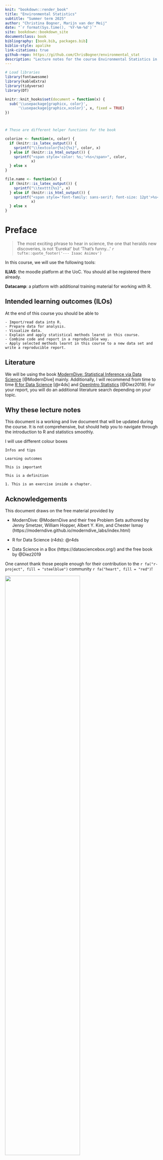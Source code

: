 ```yaml
---
knit: "bookdown::render_book"
title: "Environmental Statistics"
subtitle: "Summer term 2025"
author: "Christina Bogner, Marijn van der Meij"
date: "`r format(Sys.time(), '%Y-%m-%d')`"
site: bookdown::bookdown_site
documentclass: book
bibliography: [book.bib, packages.bib]
biblio-style: apalike
link-citations: true
github-repo: https://github.com/ChrisBogner/environmental_stat
description: "Lecture notes for the course Environmental Statistics in IMES (UoC), based on the material by ModernDive"
---
```

```r
# Load libraries
library(fontawesome)
library(kableExtra)
library(tidyverse)
library(DT)

knitr::knit_hooks$set(document = function(x) {
  sub('\\usepackage{graphicx, color}',
      '\\usepackage{graphicx,xcolor}', x, fixed = TRUE)
}) 



# These are different helper functions for the book

colorize <- function(x, color) {
  if (knitr::is_latex_output()) {
    sprintf("\\textcolor{%s}{%s}", color, x)
  } else if (knitr::is_html_output()) {
    sprintf("<span style='color: %s;'>%s</span>", color, 
            x)
  } else x
}

file.name <- function(x) {
  if (knitr::is_latex_output()) {
    sprintf("\\texttt{%s}", x)
  } else if (knitr::is_html_output()) {
    sprintf("<span style='font-family: sans-serif; font-size: 12pt'>%s</span>",
            x)
  } else x
}
```

# Preface {-}

> The most exciting phrase to hear in science, the one that heralds new discoveries, is not 'Eureka!' but 'That's funny...' 
`r tufte::quote_footer('--- Isaac Asimov')`


In this course, we will use the following tools:


**ILIAS**: the moodle platform at the UoC. You should all be registered there already.


**Datacamp**: a platform with additional training material for working with R.


## Intended learning outcomes (ILOs) {-}
At the end of this course you should be able to

```block
- Import/read data into R.
- Prepare data for analysis.
- Visualize data.
- Explain and apply statistical methods learnt in this course.
- Combine code and report in a reproducible way.
- Apply selected methods learnt in this course to a new data set and write a reproducible report.
```


## Literature {-}
We will be using the book [ModernDive: Statistical Inference via Data Science](https://moderndive.com/) [@ModernDive] mainly. Additionally, I will recommend from time to time [R for Data Science](https://r4ds.had.co.nz/) [@r4ds] and [OpenIntro Statistics](https://www.openintro.org/book/os/) [@Diez2019]. For your report, you will do an additional literature search depending on your topic.


## Why these lecture notes {-}

This document is a working and live document that will be updated during the course. It is not comprehensive, but should help you to navigate through the introduction to R and statistics smoothly.

I will use different colour boxes

```block
Infos and tips
```



```block
Learning outcomes
```


```block
This is important
```


```block
This is a definition
```


```block
1. This is an exercise inside a chapter.
```


<!-- <br> -->

<!-- ```{block, type='rmdsummary'} -->
<!-- Zusammenfassung -->
<!-- ``` -->


## Acknowledgements {-}

This document draws on the free material provided by 

- ModernDive: @ModernDive and their free Problem Sets authored by Jenny Smetzer, William Hopper, Albert Y. Kim, and Chester Ismay (https://moderndive.github.io/moderndive_labs/index.html)

- R for Data Science (r4ds): @r4ds

- Data Science in a Box (https://datasciencebox.org/) and the free book by @Diez2019

One cannot thank those people enough for their contribution to the `r fa("r-project", fill = "steelblue")` community `r fa("heart", fill = "red")`!


![](https://imgs.xkcd.com/comics/statistics.png){width=70%}

Credit: https://xkcd.com/2400/

<br>

## Reproducibility {-}
This book was written in [RStudio](https://www.rstudio.com/products/rstudio/) using [Bookdown](https://bookdown.org/) and compiled in `r R.version.string`. You will need the following packages to reproduce the examples and to work through the exercises:

```r
# code from ggplot2 book
# https://github.com/hadley/ggplot2-book/blob/master/introduction.Rmd
    deps <- desc::desc_get_deps()
    pkgs <- sort(deps$package[deps$type == "Imports"])
    pkgs2 <- strwrap(paste(encodeString(pkgs, quote = '"'), collapse = ", "), exdent = 2)
    install <- paste0(
      "install.packages(c(\n  ", 
      paste(pkgs2, "\n", collapse = ""), 
      "))"
    )
```


```r
# code from ggplot2 book
# https://github.com/hadley/ggplot2-book/blob/master/introduction.Rmd
pkgs <- sessioninfo::package_info(pkgs, dependencies = FALSE)
df <- tibble(
  package = pkgs$package,
  version = pkgs$ondiskversion,
  source = gsub("@", "\\\\@", pkgs$source)
)
knitr::kable(df, format = "markdown")
```

The complete information on the last session to build the book:

```r
sessionInfo()
```


![](figures/Cc-by-nc-sa_icon.svg){width=30%}

This work is licensed under a [Creative Commons Attribution-NonCommercial-ShareAlike 4.0 International License.](https://creativecommons.org/licenses/by-nc-sa/4.0/)

<!--chapter:end:index.Rmd-->

```r
# Load libraries
library(fontawesome)
library(kableExtra)
library(tidyverse)
library(DT)

knitr::knit_hooks$set(document = function(x) {
  sub('\\usepackage{graphicx, color}',
      '\\usepackage{graphicx,xcolor}', x, fixed = TRUE)
}) 



# These are different helper functions for the book

colorize <- function(x, color) {
  if (knitr::is_latex_output()) {
    sprintf("\\textcolor{%s}{%s}", color, x)
  } else if (knitr::is_html_output()) {
    sprintf("<span style='color: %s;'>%s</span>", color, 
            x)
  } else x
}

file.name <- function(x) {
  if (knitr::is_latex_output()) {
    sprintf("\\texttt{%s}", x)
  } else if (knitr::is_html_output()) {
    sprintf("<span style='font-family: sans-serif; font-size: 12pt'>%s</span>",
            x)
  } else x
}
```
# (PART) Part I: Explore data {-}
# Introduction to R and RStudio

```block
- Create and save files in RStudio
- Use R as a calculator
- Create first objects in R
- Call first functions in R
- Do you very first plot
```

This chapter introduces you to R and RStudio which you'll be using throughout the course both to learn statistical concepts and to analyse real data. Often, R and RStudio are confused. However, they are not the same: R is the name of the programming language itself and RStudio is a so-called *integrated development interface* (IDE), a development environment that will make your life easier.

## What is `r fa("r-project", fill = "steelblue")`?
R is a programming language for data analysis and statistical modelling. It is free (*open-source software*) and belongs, together with Python, to the most popular programming languages for data analysis. R has been introduced by Ross Ihaka and Robert Gentleman in 1996 [@Ihaka1996]. It has many additional *packages*, which extend its functionality.

You can and should install R on your computer through the official [R webpage](https://www.r-project.org/). A short installation instruction with a list of packages for this course can be found on ILIAS. Additionally, you can refer to @ModernDive, Chapter 1. You will find packages on R's official webpage under CRAN (*The Comprehensive R Archive Network*). Not all packages are released through CRAN. However, in the beginning it is a good idea to use CRAN to find and install packages. 

Packages are sometimes organized in topics, which you can explore via the [CRAN Task Views](http://cran.r-project.org/web/views/). For environmental statistics, the following topics are relevant:

- Environmetrics: analysis of environmental data
- Multivariate: multivariate statistics
- Spatial: analysis of spatial data
- TimeSeries: time series analysis.


## What is RStudio?
RStudio Desktop is an IDE for R (and some other languages). You can download and install the *open-source* version for your computer [here](https://rstudio.com/products/rstudio/#rstudio-desktop). The RStudio interface is split in four main areas (Figure \@ref(fig:rstudio)).

On the top left, you will type your commands and your text. The focus of this course is on reproducible research, and we will start using R Markdown in the next session.

The panel on the bottom left is the *console* where R executes your commands. This is the proper R system. When you start RStudio, the standard R text will be displayed there to inform you about the R being open source, its version and some other useful things.

The panel in the upper right contains your *workspace*, i.e. the objects that you generated during your working session in R. Additionally, you will find the history of your commands there.

The panel in the bottom right will show your plots (in case you are working with simple scripts and not with RMarkdown files). The tab "Files" helps you to browse your files.

```r
knitr::include_graphics('figures/RStudio_engl.png')
```


## Organize your work
To better organize your files, create a subfolders for **data**, **scripts** and **notebooks** in your main folder.


## Practice on your own!

We will start the exercises \@ref(rob1) and \@ref(rob2) in class. Finish the exercises on your own and produce your first plot in exercise \@ref(firstplot) `r emo::ji('smile')`. If you need to type comments or answer with text, don't forget to use the comment sign `#` at the beginning of each text line. Otherwise, R will misinterpret your text as commands and will try to execute them.

```block
Remember to save your R script regularly! Click the save button in the upper left-hand corner of the window or hit Stg+s.
```



## Turning in your work
- Save your R script as *.R file.
- Upload your *.R file to ILIAS. You will find an upload option in today's session.
- You should receive a solution file after the upload.

```block
Be sure to upload before the deadline!
```


## Reading assignment
Chapters 1.1 and 1.2 in @ModernDive

<!--chapter:end:01-intro.Rmd-->

```r
# Load libraries
library(fontawesome)
library(kableExtra)
library(tidyverse)
library(DT)

knitr::knit_hooks$set(document = function(x) {
  sub('\\usepackage{graphicx, color}',
      '\\usepackage{graphicx,xcolor}', x, fixed = TRUE)
}) 



# These are different helper functions for the book

colorize <- function(x, color) {
  if (knitr::is_latex_output()) {
    sprintf("\\textcolor{%s}{%s}", color, x)
  } else if (knitr::is_html_output()) {
    sprintf("<span style='color: %s;'>%s</span>", color, 
            x)
  } else x
}

file.name <- function(x) {
  if (knitr::is_latex_output()) {
    sprintf("\\texttt{%s}", x)
  } else if (knitr::is_html_output()) {
    sprintf("<span style='font-family: sans-serif; font-size: 12pt'>%s</span>",
            x)
  } else x
}
```
# Using R Markdown for reproducible research


```block
- Opening and saving an R Notebook
- Basic layout in R Markdown
```


## Reproducibility in research
Usually, analysing data and generating the report are two separate tasks. First, you analyse your data (hopefully in R `r emo::ji('smile')`), and then you describe your methods, results and conclusions in a text document. However, this procedure is error-prone and not reproducible. You have to copy-paste results from R into tables or include figures in your word processor. The connection between the analysis code, the results and the report is lost. 

Donald Knuth, the creator of TEX, suggested the idea of *literate programming*, where analysis code and the report are combined in one document [@Knuth1984]. This kind of document is human-centred and allows to better understand the analysis. It helps to generate completely reproducible data analyses.

## Combining code and report in one document
We will use **R Markdown** to combine analysis code and report in one reproducible document. In general, R Markdown can produce different output documents (html, word, pdf, or slides). However, in this course we will concentrate on html output and use so-called R Notebooks (mostly).

### Create a new R Notebook
To create a new R Notebook, click on the little green plus or click on `File` on the upper left hand and select R Notebook as in the image below. Save your notebook in the subfolder **notebooks**. 

```r
knitr::include_graphics('figures/r-notebook.png')
```

In contrast to a new R script, a new notebook has some template text and example R code in grey boxes called **chunks**. Have a look at this template text. It provides basic example of layout and R code chunks. 

### Customize the header
Every R Markdown document starts with a header. It is enclosed between two lines of `---` signs. Inside the header, you find some (blue) keywords like `title:` and `output:`. Let's customize the header for our needs:

- Change the title at the top to "Getting to know R Notebooks". Be sure to keep the quotation marks. 

- Add an author line and put your name there in quotation marks.

Additionally, you might want to add the date. The syntax is `date: "some date here"`.

### Structure your notebook
Structure with headers and subheaders helps to orginze content and ideas. To add a header, put `# ` followed by the header title. Be sure to include a space between # and the text! A subheader is produced with `## ` and a subsubheader with `### `. Be sure to include a space before the header text!

Delete the template text and structure your notebook. Your final result should look something like this:

```r
knitr::include_graphics('figures/new_chunk.png')
```


### Preview
Notebooks have the great advantage to offer the preview of your work. Just click the `Preview` button. The preview is refreshed every time you save your notebook.

Inspect the preview of your notebook to see how your formatting with headers and subheaders affects the output. There more layout elements, and you will experiment with them in the exercises.

### Other output options
You can also produce different outputs from your R Notebook because it is a normal R Markdown file and supports different output formats. However, if you produce an .html output, the `Preview` button will disappear! To bring it back, you need to edit the header of your R Notebook file to `output: html_notebook`.

```block
Note that there is now an R Notebook file (`.Rmd`) and an html file (`nb.html`) in the `Notebooks` folder.
```


## Entering and running commands
In contrast to text, headings etc. R code is typed in special boxes called **chunks**. To create an empty chunk to type code, click the little green C on top or type `Str + Alt + i`. On an international keyboard, `Str` equals `Control` and on a Mac the `Command` key.

Using your first code chunk, type the following command to create a new variable called `x` with the value of 42. 

```r
x <- 42
```

Remember that the arrow `<-` is the **assignment operator**. It generates (or overwrites, if it already exists) the object `x` and assigns it the value of 42. 

```block
Note the direction of the arrow! It points from the value to the object name.
```

To **Run** this command in your console, you can either:

- click on the green triangle in the code chunk on the right or
- highlight the code in the chunk and hit `Str + Enter` (as in an R script).


```block
Note that you now have a new object in your workspace, called x!
```


```r
knitr::include_graphics('figures/workspace.png')
```


## A brief recap of data types
You have created a numeric variable `x`. However, you are not restricted to numbers. R can also handle other types of objects, like characters, for example. To tell R that you want to generate a variable containing characters in contrast to numbers, you need to enclose the assigned content in quotes.

Create the following chunk in your notebook and let it run.

```r
day_of_week <- "Sunday"
```

To generate a more complicated object, namely a numeric **vector**, we use the command `c()` to *concatenate*  several numbers.

```r
v <- c(4.5, 6.234, 10)
```

Note in the Environment pane that your vector `v` contains numbers (listed as `num`). The information [1:3] shows you that your vector has three elements, indexed from 1 to 3. Indices indicate the place of an element in the vector. To access and change a particular element, we use its index like

```r
v[2] <- 4.5
```

Now the second element of your vector equals 4.5. Remember that R will not warn you when changing your objects!

You can calculate with objects as you can with numbers. Let's divide evely single element of v by 2.

```r
v / 2
```


## Practice on your own!
When you work on your exercises, please structure your R Notebook with e.g. headers and subheaders for each exercise. Some of the exercises require code and explanation!


```block
Remember to save your work as you go along! Click the save button in the upper left hand corner of the R Markdown window.
```



<ol class ="exercises">
1.  Answer the following with code in a code chunk (no text necessary). Remember that the code is just **instructions** for R. You need to run the code chunk to make R execute those instructions!
    -   Create a variable called `y` with the value of 13.
    -   Multiply `x` by `y`, and store the answer in a variable named `z` like so: `z <- x * y`
    -   You should now see `day_of_week`, `x`, `v`, `y`, and `z` all in your Environment pane.
    
   
1.  - Run the following mathematical operation in a code chunk: `6 + 3`.
    - Where does the answer appear?
    
1.  - Now add a code chunk, and save the results of `6 + 3` as a variable called a. 
    - Does the answer appear?
    - Where does the object `a` show up?
    - Next type `a` into the code chunk and re-run the code chunk. What happens?

1.   - Run following command in a new code chunk. `a^2`. 
     - What does the `^` operator do?

1.   - Type the following command into a new code chunk. `sum(a, x, y)` 
     - `sum` is a function. Based on the output, what do you think the `sum` function does?

1.    - Click the little broom icon in the upper right hand corner of the **Environment** pane. Click yes on the window that opens. 
      - What happened?

1.   - Go to the **Run** button at the top right of the R Markdown pane, and choose **Run All** (the last option)
     - What happened?
     

1.  Recall the vector `v` we created earlier. Copy, paste and run the following in a code chunk. What does this code accomplish?
<br>
`v + 2`
<br>

1.  Copy, paste, and run the following code to make a vector called `music`, that contains music genres. Recall a vector is a data object that has multiple elements of the same type. Here the data type is a **character**. Look in the environment pane. How does R tell us that this vector contains **characters**, not numbers?
<br>
`music <- c("bluegrass", "funk", "folk")`
<br>

1. Now let's practice some basic formatting. Using <a href="https://rmarkdown.rstudio.com/authoring_basics.html" target="_blank">this formatting tips page</a> figure out how to put the following into your lab report. These all can get typed into the white section, where text goes. **Hint:** To put  **each of these on its own line!** hit a hard return between each line of text.
<br>
*Italicize like this*
<br>
**Bold like this**
<br>
A superscript: R^2^
</ol>


## Turning in your work
- Save your R Notebook as an *.Rmd file. 
- Upload your R Notebook to ILIAS. You don't need to upload the .nb.html file. You will find an upload option in today's session.
- You should receive a solution file after your upload. **Be sure to upload before the deadline!**

<!--chapter:end:02-rmarkdown.Rmd-->

```r
# Load libraries
library(fontawesome)
library(kableExtra)
library(tidyverse)
library(DT)

knitr::knit_hooks$set(document = function(x) {
  sub('\\usepackage{graphicx, color}',
      '\\usepackage{graphicx,xcolor}', x, fixed = TRUE)
}) 



# These are different helper functions for the book

colorize <- function(x, color) {
  if (knitr::is_latex_output()) {
    sprintf("\\textcolor{%s}{%s}", color, x)
  } else if (knitr::is_html_output()) {
    sprintf("<span style='color: %s;'>%s</span>", color, 
            x)
  } else x
}

file.name <- function(x) {
  if (knitr::is_latex_output()) {
    sprintf("\\texttt{%s}", x)
  } else if (knitr::is_html_output()) {
    sprintf("<span style='font-family: sans-serif; font-size: 12pt'>%s</span>",
            x)
  } else x
}
```
# What is data?

```block
- Install an R package
- Load an installed data set
- Explore a data set and recognize the type of its variables
```

Data can be anything `r emo::ji('smile')`. Usually, we will store data in a rectangular form, i.e. variables in columns and observations in rows. There are two dedicated object formats to store data, namely `data.frame()` and `tibble()`. They have both similar characteristics, however, the tibble is considered the modern form of a data frame and offers some advantages (details later).

In this chapter, we will have a look at a data set called `palmerpenguins`. It is provided in a dedicated package, so let's install this package first.

## Installing R packages

Packages that are available on the official [CRAN](https://www.r-project.org/) (Comprehensive R Archive Network) can be installed with function `install.packages('name_of_the_package')`. It is important to provide the name of the package in quotes (single or double).

```r
install.packages('palmerpenguins')
```

To load a package, use the function `library(name_of_the_package)`, this time without quotes!

```r
library(palmerpenguins)
```

## Welcome the penguins!

```r
knitr::include_graphics('figures/lter_penguins.png')
```

The package has a dedicated [website](https://allisonhorst.github.io/palmerpenguins/) that is really worth visiting. The package contains two data sets, we will explore the shorter one, called `penguins`. To load a data set installed with a package, use the function `data("name_of_data_set")`. Be sure to put the name of the data set in quotes (single or double).

```r
data("penguins")
```

Let's have a look at the object `penguins`.

```r
penguins
```

This object is a tibble and contains a data set with 344 rows and 8 columns, meaning we have 8 variables measured on 344 animals. The first column contains the variable `species` that, you guessed it, shows the species of the animal. This variable is a so-called `factor` (indicated by `<fct>` below species). It means, it contains categorical information and has a certain number (usually a small one) of distinct values called `levels`. The levels in this case are

```r
levels(penguins$species)
```

The above code uses the **`$` sign to access a whole column** (i.e. variable) in the data set. This is very handy and an alternative to the square bracket method. The syntax is `name_of_data_set$name_of_variable`.

There are also numerical variables in the tibble. A numerical variable can be continuous, e.g. `bill_length_mm` (indicated by `<dbl>` meaning double), meaning that it contains decimal numbers or discrete, e.g. `year` (indicated by `<int>` meaning integer), meaning that it contains integers (whole numbers).

To summarize the data set, we can use the function `summary()`.

```r
summary(penguins)
```

## The square braces revisited

You already know how to access a certain position inside a vector. A tibble is a tow-dimensional object, it has rows and columns. To access a particular measurement, you need to provide both, its row and its column index. The following code picks the value in the first row and third column:

```r
penguins[1, 3]
```

## Let's look at them

We will talk much more about data visualization later. For now, just use the code below to visualize the relationship between the flipper length and the body mass of the animals.

```r
library(ggplot2)

ggplot(data = penguins, mapping = aes(x = flipper_length_mm, y = body_mass_g, col = species)) +
  geom_point() +
  xlab('Flipper length (mm)') +
  ylab('Body mass (g)')
  
```

## Practice on your own!

<ol class ="exercises">
1. How many categorical and how many numerical variables are there? Consult help.

1. How many Gentoo penguins are present in the data set?

1. What is the time span of the measurements?

1. Find the levels of the variable `island`.

1. This is a challenge `r emo::ji('nerd_face')`. Take the code that produced the visualization of flipper length and the body mass of the animals. Make an educated guess how to change the code such that it produces the visualization of the bill depth vs. body mass. Can you also guess how to adjust the label on the $x$-axis?
</ol>

## Reading assignment

Chapter 1.3 in @ModernDive.

## Turning in your work
- Save your R Notebook as an *.Rmd file. 
- Upload your R Notebook to ILIAS. You don't need to upload the .nb.html file. You will find an upload option in today's session.
- You should receive a solution file after your upload. **Be sure to upload before the deadline!**

## Additional reading

In case you prefer flights to penguins, you can have a look at data exploration in Chapter 1.4 in @ModernDive

<!--chapter:end:03-data.Rmd-->

```r
# Load libraries
library(fontawesome)
library(kableExtra)
library(tidyverse)
library(DT)

knitr::knit_hooks$set(document = function(x) {
  sub('\\usepackage{graphicx, color}',
      '\\usepackage{graphicx,xcolor}', x, fixed = TRUE)
}) 



# These are different helper functions for the book

colorize <- function(x, color) {
  if (knitr::is_latex_output()) {
    sprintf("\\textcolor{%s}{%s}", color, x)
  } else if (knitr::is_html_output()) {
    sprintf("<span style='color: %s;'>%s</span>", color, 
            x)
  } else x
}

file.name <- function(x) {
  if (knitr::is_latex_output()) {
    sprintf("\\texttt{%s}", x)
  } else if (knitr::is_html_output()) {
    sprintf("<span style='font-family: sans-serif; font-size: 12pt'>%s</span>",
            x)
  } else x
}
```
# Import, visualize and explore data

```block
- Import data into R
- Explain the general call to the function `ggplot()`
- Plot 5 frequently used types of graphics
```

## Data import from text files

To import a data set from a text file (e.g. csv, .txt, .dat) into R, we will use the library `readr` which is part of the `tydiverse`. We first load the library.

```r
library(tidyverse)
```

Let's assume that the data is stored in the folder `data`. If this is not your case, change the path accordingly. To load the data, we can choose among several functions that all start with `read_`. The most generic one is `read_delim()` where we can specify how the columns are separated (delimited) in the data file.

```r
emissions <- read_delim(file = 'data/emissions.csv', delim = ';')
```

Let's have a look at the data. This is a data set on greenhouse gas emissions by source sector in the EU that I downloaded from [eurostat](https://appsso.eurostat.ec.europa.eu/nui/show.do?dataset=env_air_gge&lang=en) on 2021-04-30. It contains the greenhouse gas emissions in CO~2~ equivalent, in Mio tonnes, per vehicle type. The database could be a great source for data in your reports `r emo::ji('smile')`.

```r
emissions
```

The result of reading the data with any function in the library `readr` is always a `tibble`. You can see that none of the variables is a `factor`. This is the default behaviour of `readr`. If you want a variable to be coded as a `factor` then you have to transform it manually, preferably with functions from the package `forcats`.

Let's have a brief look at the data set.

```r
summary(emissions)
```

For character variables, `summary()` does not count the frequency of different values. However, we can get this information with the function `unique()`.

```r
length(unique(emissions$geo))
```

The data set contains measurements for 33 EU countries. We can also ask which different types of vehicle are recorded.

```r
unique(emissions$vehicle)
```

## Visualization with the library `ggplot2`

The library `ggplot2` is a powerful package for data visualization. The name comes from **the grammar of graphics** and hints at a systematic approach to visualization. In a nutshell, `ggplot2` defines a statistical graphic as follows:

> A statistical graphic is a `mapping` of variables in a `data` set to `aes`thetic attributes of `geom`etric objects.

In `ggplot2`, a graphic is built up step by step, starting with a call to the core function `ggplot()`. We have to specify the following elements:

-   `data`: the data set containing the variables to be visualized.

-   `aes`: (aesthetic) attributes for the geometric object to be visualized. This can be the x and y variables, colour, shape, grouping variable etc.

-   `geom`: the geometric object we want to plot, i.e. lines, points, bars, boxes etc.

### Line plot

We start with the line plot that is particularly suited for time series. Because plotting 33 countries in one graph is too much, we first filter for France and emissions from cars.

```r
emissions_france <- emissions %>% 
  filter(geo == 'France' & vehicle == 'Fuel combustion in cars')
```

```r
ggplot(data = emissions_france, mapping = aes(x = time, y = values))
```

This call to `ggplot()` prepares the plotting area as requested, but does not show anything because we did not specify any geometric object. All geometric objects begin with `geom_`. Every further step in building up the plot is appended to the core call by a `+`.

```r
ggplot(data = emissions_france, mapping = aes(x = time, y = values)) +
  geom_line()
```

This call can be verbalized like following:

-   Take the data set `emissions` and map the following attributes:

    -   on the $x$-axis, the variable `time`
    -   on the $y$-axis, the variable `values`

-   Plot the data as a line (`geom_line()`)

In order for the plot to be useful, we should label the axes correctly (and give it a title, if no figure caption is shown). This is done by adding the function `labs()`.

```r
ggplot(data = emissions_france, mapping = aes(x = time, y = values)) + 
  geom_line() +
  labs(x = 'Time', y = 'Emissions (Mio tons)', title = 'Emissions in France')
```

### Point plot

We can add points to this plot with `geom_point()`. Normally, I wouldn't do it for this time series, but I want to show this geom `r emo::ji('smile')`.

```r
ggplot(data = emissions_france, mapping = aes(x = time, y = values)) + 
  geom_line() +
  geom_point() +
  labs(x = 'Time', y = 'Emissions (Mio tons)', title = 'Emissions in France')
```

If we select two countries, then a further aesthetic will be required to distinguish the time series. Let's select France and Italy.

```r
emissions_france_italy <- emissions %>% 
  filter(geo %in% c('France', 'Italy') & vehicle == 'Fuel combustion in cars')
```

We plot the countries using different colours. Note that we do not (yet) select the colours manually, but specify the variable that will be used to distinguish the time series. The colours are chosen one by country automatically.

```r
ggplot(data = emissions_france_italy, mapping = aes(x = time, y = values, colour = geo)) + 
  geom_line() +
  geom_point() +
  labs(x = 'Time', y = 'Emissions (Mio tons)', title = 'Emissions in France and Italy', colour = 'Country')
```

The legend comes for free! We can change the title of the legend by setting `colour = 'Country'` in the call to `labs()`.

## Histogram

Let's have a look at the distribution of emissions in the year 2018. We have to filter the data first.

```r
emissions_2018 <- emissions %>% 
  filter(time == '2018-01-01')
```

We plot the data in a histogram that shows the absolute frequencies of the data (i.e. how many data points fall in a particular interval of emissions). It shows the distribution of a continuous variable. For a histogram, we only specify the x variable, the frequencies are calculated by `geom_histogram()` directly. We specify 25 bins (intervals). If you are not familiar with this kind of statistical summaries, please have a look at the Appendix A in @ModernDive and read the part A.1.5 Distribution.

```r
ggplot(data = emissions_2018, mapping = aes(x = values)) +
  geom_histogram(bins = 25)
```

## Boxplot

A boxplot calculates some prominent statistics of a data set and plots them in the form of a box with 'whiskers' (thus also called box-and-whiskers plot). Basically, it is the same as calculating the `summary()` (five-numbers: min, max, 25%, 50% and 75% quantiles), but as a figure. If you are not familiar with this kind of statistical summaries, please have a look at the Appendix A in @ModernDive and read the part A.1.4 Five-number summary.

Let's have a look at this kind of summary plot. How are the emissions distributed by year? We have to convert `time` to a factor variable to display the data correctly (try out what happens if you don't convert it).

```r
ggplot(data = emissions, mapping = aes(x = factor(time), y = values)) +
  geom_boxplot()
```

Hmmm, the labels on the $x$-axis are ugly. Let's tune them a little (we will do more tuning in later sessions).

```r
ggplot(data = emissions, mapping = aes(x = factor(time), y = values)) +
  geom_boxplot() +
  theme(axis.text.x = element_text(angle = 90))
```

### Barplot

The last geom we want to see is `geom_bar()`. We would like to know how many data entries does `emissions` contain per vehicle.

```r
ggplot(data = emissions, mapping = aes(x = vehicle)) +
  geom_bar()
```

Admittedly, a boring plot `r emo::ji('smile')`, the number of entries is identical.

## Practice on your own!

<ol class ="exercises">
1. The histogram, the boxplot and the barplot plotted above are not labelled correctly. Correct the axis labels and find good titles for the graphs.

2. Plot the time series of GDP from the data set `gapminder` for France and Germany. Filter the data like this:
<br>
`france_germany <- gapminder %>% filter(country %in% c('France', 'Germany'))`

3. Plot the life expectancy vs. GDP in 2007, use the data set `gapminder`. Pick the code for filtering the data in task \@ref(firstplot). Use the aesthetics colour and size. Have an educated guess on how to change the title of the legends (or google for it `r emo::ji('smile')`).

4. How is the GDP distributed in Africa and Europe in 2007? Use the data set `gapminder`. Filter the data like this:
<br>
`africa_europe <- gapminder2007 %>% filter(continent %in% c('Africa', 'Europe'))`.
<br>
Plot the data as a histogram and use the aesthetic fill instead of colour to distinguish between continents.

5. How is the GDP distributed on different continents in 2007? Use the data set `gapminder`. Plot the data as a boxplot.

6. How many data points does `gapminder` contain per continent? Visualize in a barplot.
</ol>

## Reading assignment

Chapter 2.1 in @ModernDive

## Turning in your work
- Save your R Notebook as an *.Rmd file. 
- Upload your R Notebook to ILIAS. You don't need to upload the .nb.html file. You will find an upload option in today's session.
- You should receive a solution file after your upload. **Be sure to upload before the deadline!**



## Additional reading

Chapters 2.2 to 2.9 in @ModernDive

<!--chapter:end:04-import-explore-visualize.Rmd-->

```r
# Load libraries
library(fontawesome)
library(kableExtra)
library(tidyverse)
library(DT)

knitr::knit_hooks$set(document = function(x) {
  sub('\\usepackage{graphicx, color}',
      '\\usepackage{graphicx,xcolor}', x, fixed = TRUE)
}) 



# These are different helper functions for the book

colorize <- function(x, color) {
  if (knitr::is_latex_output()) {
    sprintf("\\textcolor{%s}{%s}", color, x)
  } else if (knitr::is_html_output()) {
    sprintf("<span style='color: %s;'>%s</span>", color, 
            x)
  } else x
}

file.name <- function(x) {
  if (knitr::is_latex_output()) {
    sprintf("\\texttt{%s}", x)
  } else if (knitr::is_html_output()) {
    sprintf("<span style='font-family: sans-serif; font-size: 12pt'>%s</span>",
            x)
  } else x
}
```
# Explorative workflow with `tidyverse` {#tidyverse}

```block
- Name core packages in `tidyverse`
- Apply a simple explorative workflow (read, summarize, plot) with `tidyverse`
- Use functions from `dplyr` for data wrangling
```

`tidyverse` is a collection of R packages for data analysis (https://www.tidyverse.org/). It shares a common philosophy about how data should be structure and grammar of data manipulation and visualization. Although it might sound like something alien, `tidyverse` is a regular part of R and its functions can be mixed with base R functions.

The best introduction to `tidyverse` is **r4ds**: "R for Data Science" [@r4ds]. You can read it for free here (https://r4ds.had.co.nz/).

## Core packages
`tidyverse` comprises 8 core packages that are installed when you call `install.packages('tidyverse')`:

Packages | Description|
:-------- | :------------ |
`ggplot2`| data visualization |
`dplyr`| data transformation |
`tidyr`| data cleaning |
`readr`| importing data |
`purrr`| functional programming|
`tibble`| extension of `data.frame` |
`stringr`| functions for strings, i.e. text variables  |
`forcats`| functions for `factor` |

All packages have a Cheat Sheet, an overview of its functions. To get a package's cheat sheet, click on its name (https://www.tidyverse.org/packages/), scroll down to the section Cheatsheet.

Besides its core packages, `tidyverse` also installs a long list of supplementary packages that you can find here: https://www.tidyverse.org/packages/


## Exploratory data analysis

Exploratory data analysis is an essential first step in data analysis. Before using any advanced statistical method, exploratory analysis is a must-have. It comprises roughly the following steps:

- import and inspect data
- clean (tidy) data if necessary
- summarize it and create new variables if necessary
- plot as many plots as possible to get a good overview about patterns and data distribution

### Read data, revisited

We load the library `tidyverse` first.
```r
library(tidyverse)
```

Last time we used the function `read_delim()` to import data into R. This function is the most general from a whole family of functions, all starting with `read_*`: `read_csv()`, `read_csv2()` etc. They all have their own parameters that you need to verify on the respective help pages if you want to use them.

For this exploratory data analysis, we will use data from the German Meteorological Service (Deutscher Wetterdienst) that I downloaded on 2020-05-24 (https://www.dwd.de/DE/leistungen/klimadatendeutschland/klimadatendeutschland.html). The data set contains hourly measurements of the relative air humidity (%), and air temperature (°C) for three weather stations, namely Hof, Frankfurt and Köln-Bonn. The data is named `r file.name("meteo.csv")`.

```r
temp_humid <- read_delim('data/meteo.csv', delim = ';',    trim_ws = T)
```

`read_delim()` reports on reading the data about the variables it recognizes. This is a good hint to spot for possible problems. Are numerical variables read as `<dbl>`? Are characters recognized as `<char>` etc. In the code above, the parameter `trim_ws = T` removes leading zeroes.

Let's have a short glimpse of the data.
```r
temp_humid
```
The data set contains the following variables:

Variable | Description |
:--------|:---------------|
STATIONS_ID | ID of the weather station |
MESS_DATUM | date and time of the measurement, formatted as  yyyymmddhh |
QN_9 | quality flag |
TT_TU | air temperature in 2 m height in °C |
RF_TU | relative air humidity in % |
eor | end of record (i.e. end of line)

`read_*` always returns a `tibble`.
```r
class(temp_humid)
```

### Date and time made easy
A very useful package to handle date and time is called `lubridate`. It is not part of core packages in `tidyverse` but is installed with the long list of additional packages. We will use it to convert the variable `MESS_DATUM` to a real date-time variable.

The function `ymd_h()` converts character vectors to date-time objects provided they have the format **y**ear, **m**onth, **d**ay, **h**our. There are other function for different other formats; consult help.

```r
library(lubridate)

temp_humid$MESS_DATUM <- ymd_h(temp_humid$MESS_DATUM)

temp_humid
```

After conversion, the variables is recognized as `<dttm>` for date-time.

### Summarize
The three weather station have the following IDs:
```r
station_ids <-  c('2261' = 'Hof', '1420' = 'Frankfurt', '2667' = 'Koeln')
```

We want to know how many measurements per station the data set contains.

```r
temp_humid %>% 
  count(STATIONS_ID)
```

The operator `%>%` is called **pipe** and is pronounced as **and then**. The code `temp_humid %>% count(STATIONS_ID)` can be read as: take the object `temp_humid`, group it by `STATIONS_ID` and count the measurements in each group. The pipe operator comes from the package `magrittr` (https://magrittr.tidyverse.org/). It is a core operator in `tidyverse` and makes the code more readable and easier to follow for humans. Perhaps not in the beginning, but very soon `r emo::ji('nerd_face')`.

### The grammar of data manipulation -- `dplyr`
The function `count()` is part of the library `dplyr`, a collection of functions all named after verbs. Thus, it is easy to imagine what the function does `r emo::ji('smile')`). The 5 core functions are:

Function | Meaning |
:-----------|:-----------|
`filter()` | filter data according to their values  |
`arrange()` | arrange rows |
`select()` | select variables according to their names |
`mutate()` | create new variables, possibly using other variables  |
`summarize()` | summarize data with different functions |

If we want to know how many measurements were recorded for a particular weather station, we first filter for its ID:

```r
temp_humid %>% 
  filter(STATIONS_ID == '2667') %>%
  count()
```

The function `filter()` accepts logical tests. For every row in `STATION_ID`, `==` checks whether the entry equals 2667. `==` is a logical operator and means *is the left side equals the right sight*.  If this is the case, then `==` returns `TRUE` otherwise it returns `FALSE`. `filter()` selects only those rows where `TRUE` was returned. Other useful logical operators are:

Operator | Meaning |
:-----------|:-----------|
`>` | is the left side larger than the right side?|
`>=` | is the left side larger or equal the right side? |
`!=`| are left and right sides unequal? |

More logical and boolean operators are handled in the tutorials (see below) and on help pages of `filter()`.

We can combine several tests with the operator **or** `|`, for example. Here, we want to filter all rows containing either ID 2667 or ID 2261:
```r
temp_humid %>% 
  filter(STATIONS_ID == '2667' | STATIONS_ID == '2261') %>%
  count(STATIONS_ID)
```

The same can be achieved by excluding the third station:
```r
temp_humid %>% 
  filter(STATIONS_ID != '1420') %>%
  count(STATIONS_ID)
```

As an alternative, we can use the operator `%in%` which checks whether the row contains one of the entries in a vector.
```r
temp_humid %>% 
  filter(STATIONS_ID %in% c('2667', '2261')) %>%
  count(STATIONS_ID)
```

### Visualize

We plot the time series and use a trick to split them along three different plots with the function `facet_wrap()`. It needs a variable to separate the data into plots, and we chose `STATIONS_ID`. The splitting variable must be preceded by `~`.

```r
ggplot(data = temp_humid, aes(x = MESS_DATUM, y = TT_TU)) + 
  geom_line() +
  facet_wrap(~STATIONS_ID, nrow = 3) +
  labs(x = 'Time', y = 'Temperature (°C)')
```

### Create new variables with `mutate()`
We want to calculate the monthly means and standard deviations of the air temperature and humidity. First, we need to generate the temporal information, namely year and month, that will be used to group the temperature values to calculate `mean()` and `sd()`. This can be achieved with the functions `year()`and `month()` from library `lubridate`. The function `mutate()` can create new variables in a data object. 

```r
temp_humid <- temp_humid %>% 
  mutate(year = year(MESS_DATUM),
         month = month(MESS_DATUM))

temp_humid
```

In the next step, we create a new data set and calculate the means and standard deviations. To get them *by station, year and month*, we group the data accordingly. To group by several variables, just enumerate them with a comma (no quotation or `c()` necessary).

```r
monthly_means <- temp_humid %>%
  group_by(STATIONS_ID, year, month) %>% 
  summarize(mean_T = mean(TT_TU), mean_RH = mean(RF_TU),
            sd_T = sd(TT_TU), sd_RH = sd(RF_TU))

monthly_means
```

The new object `monthly_means` is a grouped `tibble`, indicated by *grouped_df* in the output of `str()` that shows the structure of an object.

```r
str(monthly_means)
```

Some calculations are better done on ungrouped data. Therefore, we remove the grouping. This does not change the data itself.

```r
monthly_means <- ungroup(monthly_means)
```

To plot the monthly data, we need a proper monthly date object. We will attribute the monthly means to the first of the respective month. Again, `lubridate` helps with this task. The function `parse_dat_time()` is a general function taking a character string and returning a date-time object. We need to "glue" the variables `year` and `month` together with `paste0()` (yes, it is a zero, not an O!) to form such a string and specify that `orders = 'ym'`, i.e. year before month. Finally, we `relocate()` the new variable `year_month` before the variable `year` for convenience (if not, it will be created as the last variable in the data set).

```r
monthly_means <- monthly_means %>%
  mutate(year_month = parse_date_time(paste0(year, month), orders = 'ym', tz = 'CET')) %>% 
  relocate(year_month, .before = year)

monthly_means
```
Now, we can plot the mean air temperature.
```r
ggplot(data = monthly_means, aes(x = year_month, y = mean_T, col = factor(STATIONS_ID))) + 
  geom_line() + 
  labs(x = 'Time', y = 'Temperature (°C)', color = 'Meteo station')
```

We can also visualize the standard deviations.
```r
ggplot(monthly_means, aes(x = year_month, y = mean_T, ymin = mean_T - sd_T, ymax = mean_T + sd_T)) +
  geom_errorbar() +
  geom_point() +
  facet_wrap(~STATIONS_ID, nrow = 3) + 
  labs(x = 'Time', y = 'Temperature (°C)')
```

Or use a semi-transparent band to show the variability (standard deviation).

```r
ggplot(monthly_means, aes(x = year_month, y = mean_T, ymin = mean_T - sd_T, ymax = mean_T + sd_T)) +
  geom_ribbon(alpha = 0.5) +
  geom_line() +
  facet_wrap(~STATIONS_ID, nrow = 3) + 
  labs(x = 'Time', y = 'Temperature (°C)')
```

One last detail. The titles on top of the facets show the station IDs. When you are not an employee of German Meteorological Service, you probably do not know them by hart. It is better to use the city names. The vector `station_ids` is a so called named vector and has the right structure to change the titles in the facets: it assigns to every id its city name, i.e. 2261 = 'Hof'.

```r
station_ids
```

We use `station_ids` to change the titles:

```r
ggplot(monthly_means, aes(x = year_month, y = mean_T, ymin = mean_T - sd_T, ymax = mean_T + sd_T)) +
  geom_ribbon(alpha = 0.5) +
  geom_line() +
  facet_wrap(~STATIONS_ID, nrow = 3, labeller = labeller(STATIONS_ID = station_ids)) + 
  labs(x = 'Time', y = 'Temperature (°C)')
```

## Practice on your own!
<ol class ="exercises">
1. Plot the means and standard deviations of the air humidity instead of air temperature.

1. Do the tutorials "Work with data" from the Primers collection by RStudio Cloud. You can access the tutorials here: https://rstudio.cloud/learn/primers/2

1. Do the tutorials "Visualize Data" from the Primers collection by RStudio Cloud. You can access the tutorials here:https://rstudio.cloud/learn/primers/3
</ol>

## Reading assignment
Read chapter 3 (to 3.5) in @ModernDive


<!-- ## Turning in your work -->
<!-- - Save your R Notebook as an *.Rmd file.  -->
<!-- - Upload your R Notebook to ILIAS. You don't need to upload the .nb.html file. You will find an upload option in today's session. -->
<!-- - You should receive a solution file after your upload. **Be sure to upload before the deadline!** -->

## Additional reading and videos

- More information on statistical graphical summaries and geoms: R4DS @r4ds: Chapter 5 "Data transformation"

- A [live exploratory data analysis](https://www.youtube.com/watch?v=go5Au01Jrvs) by the main author of `tidyverse`, Hadley Wickham. Really informative, but Dr. Wickham types too fast `r emo::ji('smile')`.

<!--chapter:end:05-tidyverse.Rmd-->

```r
# Load libraries
library(fontawesome)
library(kableExtra)
library(tidyverse)
library(DT)

knitr::knit_hooks$set(document = function(x) {
  sub('\\usepackage{graphicx, color}',
      '\\usepackage{graphicx,xcolor}', x, fixed = TRUE)
}) 



# These are different helper functions for the book

colorize <- function(x, color) {
  if (knitr::is_latex_output()) {
    sprintf("\\textcolor{%s}{%s}", color, x)
  } else if (knitr::is_html_output()) {
    sprintf("<span style='color: %s;'>%s</span>", color, 
            x)
  } else x
}

file.name <- function(x) {
  if (knitr::is_latex_output()) {
    sprintf("\\texttt{%s}", x)
  } else if (knitr::is_html_output()) {
    sprintf("<span style='font-family: sans-serif; font-size: 12pt'>%s</span>",
            x)
  } else x
}
```
# (PART) Part II: Statistical inference {-}
# Sampling and variability {#sampling}

```block
- Conduct random sampling using a computer
- Explain variability in random sampling
- Calculate sampling distributions
- Calculate the standard error
```

With this chapter, we start our journey into statistical inference. Statistical inference or simply **inference** goes beyond the analysis of single data sets and generalizes patterns which we observed in a single data set to a larger context. Often, this context is called **population**. And such generalization techniques are nothing else than **estimation of population parameters**. For example, if you want to know the mean income of a large group of people, you can either ask every person (if you have time and money to do so) or you ask a cleverly chosen group only, a **sample**, and try to estimate from their mean income, the mean income of the whole group.

Another setting, where you will want to use inference, is when doing experiments, e.g. in the lab. Imagine you want to study the influence of increased temperature on the growth of a plant species. Then you would design an experiment where some plants of this species are grown at ambient temperature (**control group**) and some at increased temperature (**treatment group**). You measure their growth and want to know **whether the difference observed is due to chance** or whether this is a real difference, an **effect** of the treatment. And if this is a real difference, how large it is and how precisely we can estimate this effect. All these questions can be answered using inference.

We will do inference based on data science and a computer. Nowadays, computational power is usually no longer a problem and cool statistical inference can be done based on computer simulations and so called **resampling** techniques.

In this chapter, you will learn how to use a computer experiment to draw samples from a simulated data set. You will see that every random sample is different. This experience should elucidate the concept of randomness or chance and variability.

## Random sampling of data
We will use the following libraries. The library `infer` is a dedicated package for *tidy* inference.
```r
library(tidyverse)
library(moderndive)
```

We will simulate our own data set, our own population, and invent the *getsmarter university* with 12000 students. The code below draws random numbers and simulates the following variables:

- `student_id`: 1 to 12000
- `gender`: *m*ale or *f*emale
- `travel_time`: time students travel to the university in minutes
- `residence`: type of place of residents, either town = urban or countryside = rural
- `transport`: how students travel/come to the university
- `time_lib`: time students spend in the university library in minutes

We organize all these variables in a `tibble` that we call `getsmarter_pop`.

Because we draw random numbers using R, every time we rerun the code, new numbers will be generated. To have a reproducible population, we use the function `set.seed()`. It accepts as a parameter an integer. Which integer we use does not really matter as long as we use the same every time we rerun the code. By *setting the seed*, we set the random number generate in R to a certain reproducible state. The numbers are still random, but reproducible `r emo::ji('smile')`.


```r
set.seed(123)

student_id <- 1:12000
  
travel_time <- c(runif(n = 12000 * 0.8, min = 5, max = 40),
             runif(n = 12000 * 0.2, min = 60, max = 120))

gender <- sample(c('m', 'f'), size = 12000, replace = TRUE)

residence <- sapply(travel_time, function(x) {
  if(x < 30) 'urban'
  else 'rural'
})

transport <- sapply(travel_time, function(x) {
  if(x <= 10) 'foot'
  else if(x > 10 & x <= 15) sample(c('foot', 'bike'), size = 1)
  else if(x > 15 & x <= 45) sample(c('bus', 'bike', 'car'), size = 1)
  else sample(c('bus', 'car'), size = 1)
})

time_lib <- 5 * 60 - 0.7 * travel_time + rnorm(length(travel_time), 0, 20)

getsmarter_pop <- tibble(student_id, gender, residence, transport, travel_time, time_lib)

getsmarter_pop
```

We conduct a survey among the students of getsmarter and record the values of the variables listed above. We select the students randomly. Therefore, the data set that we generate through our survey will be a **random sample**. To simulate such a survey, we use the function `rep_sample_n()`. It *sample*s *rep*eatedly *n* data points (students in our case) from a given data set (our population `getsmarter_pop`).

Because we sample randomly (and use the random number generator in R to do so), we need to set the seed again for reproducibility. We will simulate a survey of 50 students and define the survey size by `survey_size <- 50`. The survey will be done once, parameter `reps = 1`, and students can be interviewed only once, parameter `replace = FALSE`, in the function `rep_sample_n()`.
```r
set.seed(345)

survey_size <- 50

survey <- rep_sample_n(getsmarter_pop, size = survey_size, replace = FALSE, reps = 1)
```

The function `rep_sample_n` returns a grouped `tibble`. The variable `replicate` contained only the number 1 because `rep = 1`. It is an indicator variable of the replication.
```r
survey
```

How many students from the survey live in the town and how many in the countryside?
```r
survey %>% 
  group_by(residence) %>% 
  count()
```
Instead of actual numbers, we want to express `residence` as proportions.
```r
survey %>% 
  group_by(residence) %>% 
  summarise(prop = n()/survey_size)
```

42% of survey students live in the  countryside and 58% in town.

But which proportions would we obtain if we repeated the survey? Let's repeat the survey 33 times and observe the variability in `residence`. This is an unrealistic scenario for real life, however, for a computer experiment, no problem. We set `reps = 33.`

```r
set.seed(234)

survey_reps <- rep_sample_n(getsmarter_pop, size = survey_size, replace = FALSE, reps = 33)
```

Now `survey_reps` shows 33 replicates and the variable `replicate` ranges from 1 to 33. The data set has 1650 = 33 $\times$ `survey_size` rows.
```r
survey_reps
```

How do the proportions in `residence` vary from survey to survey? Now we must group by `residence` and `replicate`.

```r
residence_props <- survey_reps %>% 
  group_by(replicate, residence) %>% 
  summarise(prop = n()/survey_size)

residence_props
```
The numbers vary from replicate to replicate because in every survey replicate different students were drawn at random. Let's look at the distribution of the proportions in a histogram.
```r
ggplot(data = residence_props, aes(x = prop)) + 
  geom_histogram(binwidth = 0.05, boundary = 0.4, col = 'white') +
  facet_wrap(~ residence) +
  labs(x = 'Proportion of residence', title = 'Distribution of residences', y = 'Frequency')
```

The most frequent proportions for `rural` are around 40% and for `urban` around 60%. Because we have chosen `binwidth = 0.05`, i.e. the width of the columns is 5%, we can be more precise. Among the surveyed students, 35--40% live in the countryside and 55--60% in town.

## Number of replications and variability
Our histograms show that proportions of residence vary from survey to survey. 33 is a large number in real life, but a small number in statistics. Which patterns will we observe in our histograms if we repeat the survey 1000 times? We use a variable `reps_num` to define the number of repetitions.

```r
set.seed(345)

reps_num <- 1000

survey_reps <- rep_sample_n(getsmarter_pop, size = survey_size, replace = FALSE, reps = reps_num)

residence_props <- survey_reps %>% 
  group_by(replicate, residence) %>% 
  summarise(prop = n()/survey_size)

ggplot(data = residence_props, aes(x = prop)) + 
  geom_histogram(binwidth = 0.02, boundary = 0.4, col = 'white') +
  facet_wrap(~ residence, scales = 'free_x') +
  labs(x = 'Proportion of residence', title = 'Distribution of residences', y = 'Frequency')
```

The histograms show now a nice symmetrical pattern around 40--42% for `rural` and 58--60% for `urban` residences. The parameter `scales = 'free_x'` allows scaling each histogram's $x$ axis separately. Such a distribution is called a **sampling distribution**. It shows the distribution of possible values of a statistics ("proportions of residence" in our case) that one obtains by a repeated sampling from a population.

The statistics "proportion of residence" is a random variable. Every new survey brings new values. The sampling distribution can tell us which values are frequent, i.e. more probable to occur if we survey our students randomly.

To summarize a sampling distribution, we can calculate its mean value and standard deviation. The latter has a special name, **standard error**.

```r
residence_props %>% 
  group_by(residence) %>% 
  summarise(prop_sd = sd(prop))
```
The standard errors for `rural` and `urban` are identical because they are dependent: `rural` = 1 - `urban`.

## Sample size
The standard error depends on the sample size. Let's repeat our survey for 25, 50 and 100 students, respectively and observe how the standard error vary.

For repetitive tasks like this, it is better to define a function that does the job instead of copy-pasting the code to vary the sample size. I will define such a function without many comments. We will talk about functions later, if time allows.
```r
calculate_props <- function(population = getsmarter_pop, survey_size, reps_num = 1000) {
  
  survey <- rep_sample_n(population, size = survey_size, replace = FALSE, reps = reps_num)

residence_props <- survey %>% 
  group_by(replicate, residence) %>% 
  summarise(prop = n()/survey_size)

residence_props
}
```

Let's survey.
```r
set.seed(123)

# Sample size 25
residence_props_25 <- calculate_props(population = getsmarter_pop, survey_size = 25, reps_num = 1000)
  
# Sample size 50
residence_props_50 <- calculate_props(population = getsmarter_pop, survey_size = 50, reps_num = 1000)

# Sample size 100
residence_props_100 <- calculate_props(population = getsmarter_pop, survey_size = 100, reps_num = 1000)
```

We plot the resulting sampling distributions.
```r
ggplot(data = residence_props_25, aes(x = prop)) + 
  geom_histogram(binwidth = 0.04, boundary = 0.4, col = 'white') +
  facet_wrap(~ residence, scales = 'free_x') +
  labs(x = 'Proportion of residence', title = 'Distribution of residences, sample size = 25', y = 'Frequency')

ggplot(data = residence_props_50, aes(x = prop)) + 
  geom_histogram(binwidth = 0.02, boundary = 0.4, col = 'white') +
  facet_wrap(~ residence, scales = 'free_x') +
  labs(x = 'Proportion of residence', title = 'Distribution of residences, sample size = 50', y = 'Frequency')

ggplot(data = residence_props_100, aes(x = prop)) + 
  geom_histogram(binwidth = 0.02, boundary = 0.4, col = 'white') +
  facet_wrap(~ residence, scales = 'free_x') +
  labs(x = 'Proportion of residence', title = 'Distribution of residences, sample size = 100', y = 'Frequency')
```

We compare the standard errors of the three sampling distributions.
```r
residence_props_25 %>% 
  group_by(residence) %>% 
  summarise(prop_sd = sd(prop))

residence_props_50 %>% 
  group_by(residence) %>% 
  summarise(prop_sd = sd(prop))

residence_props_100 %>% 
  group_by(residence) %>% 
  summarise(prop_sd = sd(prop))
```
You see that the **standard error decreases with increasing sample size**. This makes sense because the larger the sample size, the more information it contains about the population, i.e. it is more representative. Accordingly, the variability of the information (measured by the standard error) decreases.

This time, I have some pre-formulated take-home messages because sampling and variability are crucial topics `r emo::ji('sunglasses')`.

```block
- A **random sample**$^*$ can be used to obtain information about a larger group, a population.
- A statistics calculated from a random sample is sometimes called a sampling statistics.
- The distribution of a statistics calculated from random samples is called **sampling distribution**.
- A sampling distribution is obtained by **repeated random sampling**.
- The more random samples are drawn, the better one can characterize the sampling distribution (i.e. its shape).
- The **standard error** is the standard deviation of a sampling statistics.
- The standard error decreases with increasing **sample size**.
```

$^*$ Sometimes, random sampling is not appropriate and stratified sampling or more complex sampling designs should be used. This is the case, when subgroups with different properties relevant for the sampling, statistics exist in the population. However, this topic is beyond the scope of this course.

## Practice on your own!
<ol class ="exercises">
1. How large are the proportions of `rural` and `urban` in the population of students from getsmarter. How large are the mean values from the sampling distributions with sample sizes 25, 50 and 100. Compare these figures to the population parameters and comment.

1. The student representatives would like to see more students using a bike or a bus instead of a car. As a first step, they need to know how many students actually use a car.
<br>
Conduct a repeated survey (1000 repetitions) of 50 students and estimate the proportion of people using a car. How large is the standard error of this proportion? Compare to the proportion in the population. Hint: Before you calculate the mean of all proportions estimated in the 1000 replicates, use `ungroup()` to delete the grouping by replicates.

</ol>

## Reading assignment
Chapter 7 in @ModernDive


## Turning in your work
- Save your R Notebook as an *.Rmd file. 
- Upload your R Notebook to ILIAS. You don't need to upload the .nb.html file. You will find an upload option in today's session.
- You should receive a solution file after your upload. **Be sure to upload before the deadline!**

<!--chapter:end:06-sampling.Rmd-->

```r
# Load libraries
library(fontawesome)
library(kableExtra)
library(tidyverse)
library(DT)

knitr::knit_hooks$set(document = function(x) {
  sub('\\usepackage{graphicx, color}',
      '\\usepackage{graphicx,xcolor}', x, fixed = TRUE)
}) 



# These are different helper functions for the book

colorize <- function(x, color) {
  if (knitr::is_latex_output()) {
    sprintf("\\textcolor{%s}{%s}", color, x)
  } else if (knitr::is_html_output()) {
    sprintf("<span style='color: %s;'>%s</span>", color, 
            x)
  } else x
}

file.name <- function(x) {
  if (knitr::is_latex_output()) {
    sprintf("\\texttt{%s}", x)
  } else if (knitr::is_html_output()) {
    sprintf("<span style='font-family: sans-serif; font-size: 12pt'>%s</span>",
            x)
  } else x
}
```
# Bootstrap and confidence intervals {#bootstrap}

```block
- Explain the idea behind the bootstrap
- Calculate bootstrap confidence intervals for the mean
```

In chapter \@ref(sampling) we studied the variability of **repeated random sampling from a population**. We did computer experiments and sampled from a simulated population repeatedly without replacement (i.e. the data could appear in the sample only once) and calculated a statistics, the proportion of rural and urban residents. Such a statistics is a **random variable**, and it is characterized by the **sampling distribution**. It shows which values you can expect by randomly sampling from a population.

We learned that the shape of the sampling distribution and the size of its standard error depended on the sample size. In this chapter, we will learn how to quantify the standard error or to calculate plausible values (confidence intervals) for real-life applications, when you have one sample only.


## The formulas
You will never have the opportunity to sample/survey repeatedly to estimate the information (i.e. a statistics or parameter) about the population of interest. In real-life applications, you will have one (hopefully cleverly obtained) random sample. So, how can we have access to the shape of the sampling distribution? For several standard statistics, there are formulas that describe the standard error. You have probably learned that the standard error for the estimated mean equalled $\sigma/\sqrt(n)$, $\sigma$ being the variance of the population and $n$ the sample size. If you don't know the variance of the population, then you have to estimate it from the sample itself. But where does this formula come from? The crucial **Central Limit Theorem** tells us that the random variable **mean** that we can estimate from our random sample is normally distributed with a mean equalled to the true mean of the population and the standard deviation of, you guessed it, $\sigma/\sqrt(n)$. Based on the normal distribution, we can calculate plausible values, a so-called **confidence interval**. Informally, we could define the confidence interval as follows:

> Is there a plausible range of values that we could obtain if we randomly sample from a population? Plausible means that if we repeated the sampling very often, this range would contain the true mean in let's say 95% of the time. Such a plausible range is called a **95% confidence interval**.

Because we know the theoretical distribution of the mean we can calculate the 95% confidence interval as $\hat\mu \pm 1.96 \cdot SE$, with $\hat\mu$ being the estimated mean, $SE$ the standard error $\sigma/\sqrt(n)$ and the magic factor of 1.96 comes from the fact that in a normal distribution, 95% of all values fall into the interval $\mu \pm 1.96 \cdot sd$, $sd$ being the standard deviation.


## Bootstrap -- use your computer
Formulas date from the early time of statistics, where computational power was limited or unavailable and approximations were the only tools one could use to estimate the variability. The Central Limit Theorem is very useful, but theoretical distributions do not always exist. In such cases, we can use our computer to calculate confidence intervals using **re-sampling**, i.e. repeated sampling from our random sample. This method is called bootstrap (or bootstrapping) and sounds like self-deception à la Baron Munchausen at first glance (Figure \@ref(fig:meunch)). However, it has a solid mathematical foundation [@Efron1979].

```r
knitr::include_graphics('figures/Münchhausen-Sumpf-Hosemann.png')
```

Figure \@ref(fig:sampling-world) shows the setup that we practised in chapter \@ref(sampling). We wanted to estimate a parameter (proportion of rural and urban residents) called $\mu$ in the figure, and we sampled randomly several times from the population. From all those random samples, we calculated our statistics and obtained the sampling distribution.

```r
knitr::include_graphics('figures/sampling_world.png')
```

Figure \@ref(fig:sampling-bootstrap) looks nearly the same, except one important difference. We don't have access to several random samples from the population, but have one random sample only. And now we remember that we invested time and energy in thinking about the best way to obtain this sample, and we believe that it is representative of our population. Thus, we can think about this sample as our *mini* population. We replace the population by its miniature, i.e. our sample, and sample from this sample as if it were the true population. However, because the sample is limited in size, we have to sample **with replacement**. The random samples we obtain by sampling with replacement from the original random sample are called bootstrap samples. For each of those bootstrap samples, we calculate the statistics and obtain its bootstrap sampling distribution. The confidence intervals are most often calculated by the so-called percentile method: we take the 2.5% quantile and the 97.5% quantile from the sampling distribution. The range of values in-between equals the 95% bootstrap confidence interval.


```r
knitr::include_graphics('figures/sampling_bootstrap.png')
```


## Confidence intervals for the mean travel time
Let's come back to our simulated getsmarter university population and estimate the mean travel time with its bootstrap confidence interval.

```r
library(tidyverse)
library(infer)
```

```r
set.seed(123)

student_id <- 1:12000
  
travel_time <- c(runif(n = 12000 * 0.8, min = 5, max = 40),
             runif(n = 12000 * 0.2, min = 60, max = 120))

gender <- sample(c('m', 'f'), size = 12000, replace = TRUE)

residence <- sapply(travel_time, function(x) {
  if(x < 30) 'urban'
  else 'rural'
})

transport <- sapply(travel_time, function(x) {
  if(x <= 10) 'foot'
  else if(x > 10 & x <= 15) sample(c('foot', 'bike'), size = 1)
  else if(x > 15 & x <= 45) sample(c('bus', 'bike', 'car'), size = 1)
  else sample(c('bus', 'car'), size = 1)
})

time_lib <- 5 * 60 - 0.7 * travel_time + rnorm(length(travel_time), 0, 20)

getsmarter_pop <- tibble(student_id, gender, residence, transport, travel_time, time_lib)

getsmarter_pop
```

We survey 200 students.
```r
set.seed(345)

survey_size <- 200

survey <- rep_sample_n(getsmarter_pop, size = survey_size, replace = FALSE, reps = 1) %>%
  ungroup() %>%
  select(!replicate)
```

The true mean travel time to the university and the mean from the survey equal
```r
mean_pop <- getsmarter_pop %>% 
  summarise(mean = mean(travel_time))

mean_pop

mean_survey <- survey %>% 
  summarise(mean = mean(travel_time))

mean_survey
```

To calculate the bootstrap distribution, we sample from the data set `survey` with replacement. The size of the bootstrap samples always equal the size of the original sample. We use the same function `rep_sample_n` as in chapter \@ref(sampling), but change `replace = TRUE`.

```r
set.seed(345)

reps_num <- 10000

survey_reps_bootstrap <- rep_sample_n(survey, size = survey_size, replace = TRUE, reps = reps_num)

survey_reps_bootstrap
```

Because we sample with replacement, students can now appear several times in one and the same bootstrap sample. Let's check this for the first 50 bootstrap samples. Student 4787 was sampled 8 times in the replicate 43, for example.

```r
survey_reps_bootstrap %>% 
  filter(replicate %in% (1:50)) %>% 
  group_by(replicate, student_id) %>% 
  tally() %>% 
  filter(n != 1) %>% 
  arrange(desc(n))
```

Now we can calculate the mean travel times from the bootstrap samples.
```r
res_means_bootstrap <- survey_reps_bootstrap %>%
  group_by(replicate) %>% 
  summarise(mean_tt = mean(travel_time))

res_means_bootstrap
```

The standard error and the 95% confidence interval based on the bootstrap are calculated as follows:
```r
stat_bootstrap <- res_means_bootstrap %>% 
  summarize(mean_bootstrap = mean(mean_tt), se = sd(mean_tt), ci_2.5 = quantile(mean_tt, probs = 0.025), ci_97.5 = quantile(mean_tt, probs = 0.975))

stat_bootstrap
```

## Bootstrap with the library `infer`
The library `infer` offers a convenient framework for calculating the bootstrap confidence intervals and to do hypothesis tests. We will talk about the latter in a later session. `infer` is a dedicated package for *tidy* inference and is organized around 5 verbs:

1. `specify()` variables or relationships between them
1. `hypothesize()` define the null hypothesis (for hypothesis tests only)
1. `generate()` generate data either for the confidence intervals or under the null hypothesis
1. `calculate()` the sampling distribution
1. `visualize()` visualize the sampling distribution

How does our example of calculating the bootstrap confidence intervals for the mean travel time look like in the `infer` workflow?

We first calculate the bootstrap distribution.
```r
set.seed(345)

bootstrap_distribution <- survey %>%
  specify(response = travel_time) %>% 
  generate(reps = 10000, type = 'bootstrap') %>% 
  calculate(stat = 'mean')
```

Then, we calculate the confidence intervals based on the percentile method.
```r
percentile_ci <- bootstrap_distribution %>% 
  get_confidence_interval(level = 0.95, type = "percentile")
percentile_ci
```

And then visualize all results. Because the function `visualize` is based on `ggplot2`, we can add custom axis labels.
```r
visualize(bootstrap_distribution) + 
  shade_confidence_interval(endpoints = percentile_ci, color = "orange", fill = "khaki") +
  geom_vline(xintercept = mean_pop$mean, linetype = 'dashed') +
  labs(x = 'Mean trave time (min)', y = 'Frequency')
```

## Interpreting the confidence intervals
The upper and lower limit of the confidence interval depend on the sample, i.e. they are themselves random variables. Definitely, random variables are everywhere `r emo::ji('smile')`. It means that the confidence interval could fail to include the true population parameter. We are now ready for a more formal definition of a confidence interval:

> If we repeat the sampling very often and recalculate the 95% confidence intervals, we expect them to contain the true population parameters in about 95% of the time.

It means that some confidence intervals won't contain the true population parameter.

The confidence interval is our best guess of plausible values for the population parameter. In case of a theoretical distribution of the statistics, the bootstrap and the theoretical confidence intervals coincide. Often, the interpretation is short-handed as: We are 95% confident that the confidence interval captures the true parameter. This is incorrect. It is better to state that in 95% of the time, the confidence interval captures the true population parameter. And now you know what is meant by "95% of the time" `r emo::ji('smile')`.

## Practice on your own!
<ol class ="exercises">
1. Repeat the analysis we did for the mean travel time now for the proportion of urban residents. Use the workflow in `infer`. Hint: `specify(response = residence, success = 'urban')`.

1. How does the width of the confidence interval depend on the sample size? Repeat the analysis for the mean travel time for a survey of 30 students.

</ol>

## Reading assignment
Chapter 8 in @ModernDive


## Turning in your work
- Save your R Notebook as an *.Rmd file. 
- Upload your R Notebook to ILIAS. You don't need to upload the .nb.html file. You will find an upload option in today's session.
- You should receive a solution file after your upload. **Be sure to upload before the deadline!**

<!--chapter:end:07-bootstrap.Rmd-->

```r
# Load libraries
library(fontawesome)
library(kableExtra)
library(tidyverse)
library(DT)

knitr::knit_hooks$set(document = function(x) {
  sub('\\usepackage{graphicx, color}',
      '\\usepackage{graphicx,xcolor}', x, fixed = TRUE)
}) 



# These are different helper functions for the book

colorize <- function(x, color) {
  if (knitr::is_latex_output()) {
    sprintf("\\textcolor{%s}{%s}", color, x)
  } else if (knitr::is_html_output()) {
    sprintf("<span style='color: %s;'>%s</span>", color, 
            x)
  } else x
}

file.name <- function(x) {
  if (knitr::is_latex_output()) {
    sprintf("\\texttt{%s}", x)
  } else if (knitr::is_html_output()) {
    sprintf("<span style='font-family: sans-serif; font-size: 12pt'>%s</span>",
            x)
  } else x
}
```
# Hypothesis tests versus effect size estimation {#hypothesis}

```block
- Explain the idea behind simulation-based hypothesis tests
- Calculate hypothesis tests with `infer`
- Explain the difference between a test and an effect size estimation
```

In chapter \@ref(bootstrap) we learned how to calculate confidence intervals, a range of plausible values. Or more formally, an interval that expect to contain the true population parameters in about 95% of the time, if we repeat the sampling very often. In this chapter, we will learn what hypothesis tests are and why it is often better to estimate effect sizes.


## Hypothesis tests with `infer`

```r
library(tidyverse)
library(infer)
library(knitr)
```

Let's start with an old study that was done in the 1970. @Rosen1974 analysed whether "sex role stereotypes [had] an influence on personnel decisions". In our modern language, they wanted to know whether women are discriminated against in promotion decisions. They asked 95 bank supervisors to decide based on a personnel file only whether a person should be promoted or not. All files were identical except the gender and the files were distributed randomly to the participants. Because of this random assignment of files, the procedure is an **experiment**, and we can draw conclusions about the research question. Here, we look at one part of the data, namely promotion decision for a simple job (c.f. the original publication for more details.)


```r
study <- tibble('gender' = c(rep('male', 24),
                             rep('female', 24)),
                'decision' = c(rep('promoted', 21),
                               rep('not_promoted', 3),
                               rep('promoted', 14),
                               rep('not_promoted', 10)))

study %>% 
  table() %>% 
  addmargins() %>% 
  kable()
```
Let's plot the data before we analyse it.
```r
ggplot(study, aes(x = gender, fill = decision)) +
  geom_bar() +
  labs(x = 'Gender on personnel file', y = 'Abs. frequency',
       title = 'Decisions of bank supervisors from study by Rosen & Jerdee (1974)')
```


How large is the difference of proportions in promotions between men and women? Is this difference due to chance, or are women discriminated against?

A hypothesis test helps to decide whether an observed effect, in our case the difference in proportions of promotions, can be attributed to chance. In a hypothesis test, two different statements are contrasted, a **null hypothesis** and an **alternative hypothesis**:

- Statement 1: There is no real difference, the observed difference is due to chance.

H$_0$: **Null hypothesis**. The variables `gender` and `decision` are independent; the observed difference in promotions is random.

- Statement 2: Women are discriminated against.

H$_A$: **Alternative hypothesis**. The variables `gender` and `decision` are dependent. Women are discriminated against in decisions about promotion.

We will use a general framework in the package `infer` for hypothesis tests. It offers a state-of-the-art simulation-based approach and is based on the following steps (Figure \@ref(fig:ht)):

1. `specify()` variables or relationships between them
1. `hypothesize()` define the null hypothesis
1. `generate()` generate data under the null hypothesis
1. `calculate()` the sampling distribution under the null hypothesis
1. `visualize()` visualize the sampling distribution under the null hypothesis

Two additional functions, `shade_p_value` and `get_p_value` visualize and calculate the $p$ value (see below for definition), respectively.


```r
knitr::include_graphics('figures/ht-diagram.png')
```

Let's proceed step by step. First, we calculate the observed difference from our data using `infer`. The parameter `order = c("male", "female")` tells us that we calculate the difference as male - female.
```r
prop_hat <- study %>% 
  specify(formula = decision ~ gender, success = "promoted") %>%
  calculate(stat = "diff in props", order = c("male", "female"))

prop_hat
```
We observe `r round(prop_hat, 3)*100`% less women promoted than men.

Let's see whether this difference can be attributed to chance. We generate data under the null hypothesis, i.e. a world where `gender` and `decision` to promote are completely independent. Then we compare the data we obtain in this world with the observed `r round(prop_hat, 3)*100`% difference between men and women.

We generate the data under the null hypotheses by permutation. It means that if `gender` and `decision` are unrelated, then we could have observed other combinations of them. Therefore, any permuted combination would be in agreement with the null hypothesis of independence of these variables. We generate 10000 permuted samples.
```r
set.seed(123)

null_distn <- study %>%
  specify(formula = decision ~ gender, success = "promoted") %>%
  hypothesize(null = "independence") %>% 
  generate(reps = 10000) %>% 
  calculate(stat = "diff in props", order = c("male", "female"))

null_distn
```

The object `null_distn` contains 10000 differences in proportions of promotion from the permuted data. We can visualize their distribution and highlight the observed difference to compare. The parameter `direction = "greater"` defines the alternative hypothesis that women are discriminated against, i.e. the difference is larger than zero. The function `shade_p_value` shades values that are larger than the observed statistics. The red bar shows the observed statistic itself.
```r
visualize(null_distn, bins = 12) +
  shade_p_value(obs_stat = prop_hat, direction = "greater")
```

> The **$p$ value** is the probability to obtain data as extreme or more extreme than what has been observed, if the null hypothesis is true.

The $p$ value in our example equals
```r
null_distn %>% 
  get_p_value(obs_stat = prop_hat, direction = 'greater')
```
This $p$ value is really small. It is rare to observe a difference as large as `r round(prop_hat, 3)*100`%, if we assume that women and men are promoted equally often. We reject the null hypothesis of independence and conclude that women are discriminated against in promotion. A cautionary note: In this experiment, we assumed that the participating bank supervisors were representative for their profession in the 1970s. Thus, it is more cautious to conclude that women were discriminated against in the 1970 (provided the white male bank supervisors are representative for the then-population of decision-makers).

## There is only one test!
When you read through literature, you will find many tests. It is difficult to keep all those names and remember when to use what. The good news is that it is unnecessarily complicated and can be simplified with a test procedure based on computer simulations as we did in `infer`. The general logic behind simulation-based tests is shown in Figure \@ref(fig:one-test).

```r
knitr::include_graphics('figures/one_test.png')
```

The test procedure is based on the same steps, regardless which test you want to apply.

**Step 1: calculate the test statistic in your data**
Summarize your data with a test statistic. It can be a mean or a difference in proportions. In Figure \@ref(fig:one-test) this statistic is called $\sigma*$.

**Step 2: formulate the null hypothesis**
Think about your research question. What do you want to know? Derive a model of a world where this effect is absent. This is your null hypothesis, $H_0$. This model can be a permutation of variables or a theoretical model or a complicated model `r emo::ji('smile')`.

**Step 3: generate the data under the null hypothesis**
Generate the data, i.e. many data samples, using your model of $H_0$ and calculate the same statistic as you did for your observed data for each of those samples.

**Step 4: calculate the sampling distribution**
These statistics under the null give you a sampling distribution that you can visualize. Additionally, visualize the observed statistic $\sigma*$ and compare. Does such a value often appear in your sampling distribution or is it rare? The $p$ value gives you the frequency of how often the sampling distribution has values that are at least as large as your $\sigma*$.

**Step 5: Decide!**
Is the $p$ values small? Use your domain knowledge to frame the result. No need to refer to statistical significance here! Formulate a conclusion in plain language. Think about how you obtained the data. There is always uncertainty, so be modest and do not overstate your finding!

There is so much more to say about the misuse of $p$ values and the term "statistical significance". A good starting point is the paper by @Wasserstein2019.

## Hypothesis test versus effect size estimation
Compared to a statistical test, the estimation of a so-called **effect size** can be much more interesting. Effect size can be the difference in means or proportions or more elaborated (standardized) effects. While a statistical test gives you a "feeling" of whether the observed effect could be attributed to chance, estimation of the effect size and its confidence intervals gives you a range of plausible values. It is much more interesting and relevant to discuss those and what they could mean for real life than just to state that something is (not) due chance. Prefer effect size and confidence intervals where possible to hypothesis tests.

## Practice on your own!
<ol class ="exercises">
1. Does the travel time and the time spent in the library correlate in our getsmarter population? Do a statistical test based on a survey of 200 students. Formulate the null and alternative hypothesis before doing the test. Hint: `specify(travel_time ~ time_lib)` and `calculate(stat = "correlation")`. Consult the website of the library `infer` (c.f. below).

1. Does the travel time and the time spent in the library correlate in our getsmarter population? This time, estimate the correlation and calculate its confidence interval. Compare with the hypothesis test.

</ol>

## Reading assignment
Chapter 9 in @ModernDive

## Additional resources
Webpage of `infer`: https://infer.netlify.app/

Great [talk](https://www.rstudio.com/resources/rstudioconf-2018/infer-a-package-for-tidy-statistical-inference/?wvideo=lkx9sw1ed2) by the author of `infer`.


## Turning in your work
- Save your R Notebook as an *.Rmd file. 
- Upload your R Notebook to ILIAS. You don't need to upload the .nb.html file. You will find an upload option in today's session.
- You should receive a solution file after your upload. **Be sure to upload before the deadline!**

<!--chapter:end:08-hypothesis-test-effect-size.Rmd-->

```r
# Load libraries
library(fontawesome)
library(kableExtra)
library(tidyverse)
library(DT)

knitr::knit_hooks$set(document = function(x) {
  sub('\\usepackage{graphicx, color}',
      '\\usepackage{graphicx,xcolor}', x, fixed = TRUE)
}) 



# These are different helper functions for the book

colorize <- function(x, color) {
  if (knitr::is_latex_output()) {
    sprintf("\\textcolor{%s}{%s}", color, x)
  } else if (knitr::is_html_output()) {
    sprintf("<span style='color: %s;'>%s</span>", color, 
            x)
  } else x
}

file.name <- function(x) {
  if (knitr::is_latex_output()) {
    sprintf("\\texttt{%s}", x)
  } else if (knitr::is_html_output()) {
    sprintf("<span style='font-family: sans-serif; font-size: 12pt'>%s</span>",
            x)
  } else x
}
```
# (PART) Part III: Statistical modelling {-}
# Linear regression {#lin-reg}

```block
- Explain the general structure of a linear model.
- Name the assumption of a linear model.
- Calculate a simple linear regression in R.
```

With this chapter, we start our journey to statistical modelling. Basically, there are two main reasons why one would like to build a statistical model.

1. **Explicative modelling**: We suppose that there is a relationship between variables and would like to quantify it.
1. **Predictive modelling**: We want to build a model that can (as accurately as possible) predict future values.

In this course, we will focus on explicative modelling and work with linear regression models.

## What is a linear regression model?
The term **regression** was coined by Francis Galton (1822-1911) who studied the relationship between the height of parents and their children [@Fahrmeir2009]. He showed that taller-than-average parents tended to have children who were smaller than their parents (more towards the average) and smaller-than-average parents tended to have taller children. He called this phenomenon **regression towards the mean**.

A regression model estimates the relationship between a dependent variable, often called $y$ and independent variables (or predictors) often termed $X$. Note the capital letter $X$ to indicate that it can be a collection of independent variables (a matrix). We try a definition:

```block
A **regression model** has the form:

$$y = f(X) + \varepsilon$$

- $y$: dependent variable
- $f$: type of relationship (function)
- $X$: independent variables (predictors, explanatory variables)
- $\varepsilon$: error term

If:

- $f$ linear (effect of predictors is additive), the model is called **linear regression model**
- $X$ is a single predictor, the model is called **simple linear regression model**, otherwise **multiple linear regression model**

Components of the model:

- $f(X)$: systematic or deterministic component
- $\varepsilon$: stochastic component (error term, residuals)
```

In a regression model, we are not after the exact values of the dependent variable, but after the systematic influence of predictors on the mean value of the dependent variable. Because of the error term (which can contain random fluctuations, measurement errors etc.), the dependent variable $y$ is a **random variable**.  

## Simple linear regression
In case we have one predictor only, the model is a simple linear regression model and its geometric form is a line. A line is defined by its intercept (the point where it cuts the $y$ axis) and its slope. This is precisely the form of a simple linear regression model:

```block
Given **data** pairs: $(y_i,x_i), \quad i=1,\dots,n$

$y$ and $x$ are numeric variables.

We call the model
$$y_i=\beta_0 + \beta_1x_i + \varepsilon_i, \qquad i=1,\dots,n.$$

a **simple linear regression model**, if the errors $\varepsilon_1,\dots, \varepsilon_n$ are independent and identically distributed (iid) and

$$\mathrm{E}(\varepsilon_i) = 0, \qquad \mathrm{Var}(\varepsilon_i)=\sigma^2.$$

If additionally
$$\varepsilon_i \sim N(0,\sigma^2)$$

i.e. the residuals are normally distributed, we call the model a **normal linear regression model**.


$\beta_0$ is the intercept and $\beta_1$ the slope of the model.
```

The assumptions of the normal linear regression model can be summarized as LINE:

1. **L**inear relationship between variables
1. **I**ndependence of residuals
1. **N**ormal residuals
1. **E**quality of variance (called homoscedasticity) and a mean of zero in residuals

Before you look at the model results, the confidence intervals of the slope or the intercept, you have to ensure that those assumptions are met!

## Example: Relationship between the time in the library and the travel time

We come back to our lovely getsmarter university and want to study the relationship between the time a student needs to come to the university and the time she spends in the library.

```r
library(tidyverse)
library(infer)
library(moderndive)
library(knitr)
```

Let's generate the population.

```r
set.seed(123)

student_id <- 1:12000
  
travel_time <- c(runif(n = 12000 * 0.8, min = 5, max = 40),
             runif(n = 12000 * 0.2, min = 60, max = 120))

gender <- sample(c('m', 'f'), size = 12000, replace = TRUE)

residence <- sapply(travel_time, function(x) {
  if(x < 30) 'urban'
  else 'rural'
})

transport <- sapply(travel_time, function(x) {
  if(x <= 10) 'foot'
  else if(x > 10 & x <= 15) sample(c('foot', 'bike'), size = 1)
  else if(x > 15 & x <= 45) sample(c('bus', 'bike', 'car'), size = 1)
  else sample(c('bus', 'car'), size = 1)
})

time_lib <- 5 * 60 - 0.7 * travel_time + rnorm(length(travel_time), 0, 20)

getsmarter_pop <- tibble(student_id, gender, residence, transport, travel_time, time_lib)

getsmarter_pop
```

We survey 200 students.
```r
set.seed(345)

survey_size <- 200

survey <- rep_sample_n(getsmarter_pop, size = survey_size, replace = FALSE, reps = 1)
```

### Fit a simple normal regression model

We first check that the linear model makes sense and the relationship between the two variables is (approximately) linear.

```r
ggplot(data = survey, aes(x = travel_time, y = time_lib)) +
  geom_point() +
  labs(x = 'Travel time (min)', y = 'Time in the library (min)')
```

This looks reasonably linear, and we can proceed with the modelling.

To fit a linear model in R, we use the function `lm()`. The dependent and the independent variables are joined in a `formula` by a tilde sign `~`. You can also omit the word formula and just type `time_lib ~ travel_time`.
```r
lin_mod <- lm(formula = time_lib ~ travel_time, data = survey)
```

That's it `r emo::ji('smile')`.

Let's have a look at the estimated intercept and the slope. The function `get_regression_table` provides a tidy form of the model results, and the function `kable()` layouts them nicely.
```r
get_regression_table(lin_mod) %>% kable()
```

The estimated intercept equals 302.094 minutes and the slope -0.766 minutes, respectively. We can write our model as:

$$\widehat{\text{time_lib}_i} = 302.094 - 0.766 \cdot \text{travel_time}_i + \varepsilon_i$$
The model estimates a `time_lib` value for every student $i$, with $i$ being an arbitrary student index running from 1 to 200 because we have surveyed 200 students. The “hat” above $\text{time_lib}_i$ indicates that this is an estimate. The estimated time in the library is the systematic component of the model, namely $302.094 - 0.766 \cdot \text{travel_time}_i$. The difference of the actual time in the library and this estimated value is the error term or the residuum $\varepsilon_i$.

To simplify our analysis, we put the original data, estimated values (also called fitted values) and the residuals in one tibble. The respective values can be extracted from the model object `lin_mod` with the functions `fitted()` and `residuals()`.
```r
model_res <- survey %>%
  mutate(fitted = fitted(lin_mod), residuals = residuals(lin_mod))

model_res
```

Let's have a look at the residuals and the fitted values.
```r
ggplot(model_res, aes(x = travel_time, y = time_lib)) +
  geom_segment(aes(xend = travel_time, yend = fitted, lty = 'Residuals'), alpha = 0.2)  + 
  geom_abline(intercept = coef(lin_mod)[1], slope = coef(lin_mod)[2], color = "lightblue") +
  geom_point(aes(col = 'observed')) +
  geom_point(aes(y = fitted, col = 'fitted'), shape = 1, size = 2) +
  labs(x = 'Travel time (min)', y = 'Time in the library (min)') +
  scale_color_manual(name = '', values = c(observed = 'black', fitted = 'blue'), breaks = c('observed', 'fitted'), label = c('Observed values', 'Fitted values')) +
  scale_linetype_manual(name = '', values = ('Residuals' = 'solid')) +
  theme(legend.position = 'bottom')
```

### Model assumptions
Before we interpret the meaning of the model parameters *intercept* and *slope*, we have to check the model assumptions. We already saw that the relationship is reasonably linear. Let's look at the rest of the assumptions. 

**Independent residuals**. This is difficult to check and should come with the study design. If you have, like in our example, independently surveyed students, you can reasonably assume that  both, the data and the residuals are independent. Conversely, it means that you cannot use a normal linear regression model for time -dependent data (time series) or spatially dependent data. The line you fit will still be correct, but the confidence intervals won't.

**Normal residuals.** To check for normality of residuals, we use a graphical tool, namely the so-called qq-plot. It compares random data from a normal distribution with our residuals. If the data fall on strait line (at least approximately) then we can conclude that our residuals are normally distributed.
```r
ggplot(model_res, aes(sample = residuals)) + 
  stat_qq() + 
  stat_qq_line() +
  labs(x = 'Quantiles of the normal distribution',
       y = 'Qauntiles of the residuals')
```

This looks good `r emo::ji('smile')`. You will need some practice to judge the qq-plots. You need to worry if you see large deviations from the line for small and large values.

**Equal variance and zero mean.** For the last assumption, we plot the residuals versus fitted values. It is important that the residuals remain (approximately) equally large for small and large fitted values and fluctuate around zero.
```r
ggplot(data = model_res, aes(x = fitted, y = residuals)) + 
  geom_point() +
  geom_hline(yintercept=0, col = 'red') + 
  labs(x = 'Fitted values', y = 'Residuals')
```

We have slightly larger residuals for larger fitted values. However, we also have more large than small fitted values (i.e., travel times). This distorts the picture a bit. Overall, there is no serious problem there. 

### Interprete your model
We can conclude that our model meets all the assumptions. Therefore, we can interpret the estimated parameters and their confidence intervals now.

```r
get_regression_table(lin_mod) %>% kable()
```

We see that the time a student spend in the library decreases with increasing travel time. More precisely, if the travel time increases by one minute, the time spent in the library changes by `r round(coef(lin_mod)[2], 1)` [`r round(confint(lin_mod)[c(2, 4)], 1)`]. The confidence interval is narrow. This means that the estimation is precise. 

Now, we need to frame our result. A decrease by less than a minute per minute travel time sounds rather small. However, if a student needs one hour more to come to the university, she spends roughly 45 minutes less in the library. Basically, the time spent for travelling cannot be spent working in the library. Stated like this, the result is important for students' time management.

## Practice on your own!
<ol class ="exercises">
1. Predictors do not need to be numeric. Work through Chapter 5.2 in @ModernDive to see an example of a categorical predictor.

</ol>

## Reading assignment
Chapter 5 in @ModernDive


<!-- ## Turning in your work -->
<!-- - Save your R Notebook as an *.Rmd file.  -->
<!-- - Upload your R Notebook to ILIAS. You don't need to upload the .nb.html file. You will find an upload option in today's session. -->
<!-- - You should receive a solution file after your upload. **Be sure to upload before the deadline!** -->

<!--chapter:end:09-linear-regression.Rmd-->

```r
# Load libraries
library(fontawesome)
library(kableExtra)
library(tidyverse)
library(DT)

knitr::knit_hooks$set(document = function(x) {
  sub('\\usepackage{graphicx, color}',
      '\\usepackage{graphicx,xcolor}', x, fixed = TRUE)
}) 



# These are different helper functions for the book

colorize <- function(x, color) {
  if (knitr::is_latex_output()) {
    sprintf("\\textcolor{%s}{%s}", color, x)
  } else if (knitr::is_html_output()) {
    sprintf("<span style='color: %s;'>%s</span>", color, 
            x)
  } else x
}

file.name <- function(x) {
  if (knitr::is_latex_output()) {
    sprintf("\\texttt{%s}", x)
  } else if (knitr::is_html_output()) {
    sprintf("<span style='font-family: sans-serif; font-size: 12pt'>%s</span>",
            x)
  } else x
}
```
# Inference in linear regression {#lin-reg-inference}

```block
- Calculate confidence intervals for model parameters
- Interpret the summary of a linear regression model
- Use bootstrap for confidence intervals
```

In the last chapter, we learned how to fit a simple linear model. Remember the assumptions of the model:


1. **L**inear relationship between variables
1. **I**ndependence of residuals
1. **N**ormal residuals
1. **E**quality of variance (called homoscedasticity) and a mean of zero in residuals

In this chapter, we will see how to judge the quality of our model. And we will learn what to do in case the normality and homoscedasticity assumptions are violated.

## How good is the model?
```r
library(tidyverse)
library(infer)
library(knitr)
library(moderndive)
```

```r
set.seed(123)

student_id <- 1:12000
  
travel_time <- c(runif(n = 12000 * 0.8, min = 5, max = 40),
             runif(n = 12000 * 0.2, min = 60, max = 120))

gender <- sample(c('m', 'f'), size = 12000, replace = TRUE)

residence <- sapply(travel_time, function(x) {
  if(x < 30) 'urban'
  else 'rural'
})

transport <- sapply(travel_time, function(x) {
  if(x <= 10) 'foot'
  else if(x > 10 & x <= 15) sample(c('foot', 'bike'), size = 1)
  else if(x > 15 & x <= 45) sample(c('bus', 'bike', 'car'), size = 1)
  else sample(c('bus', 'car'), size = 1)
})

time_lib <- 5 * 60 - 0.7 * travel_time + rnorm(length(travel_time), 0, 20)

getsmarter_pop <- tibble(student_id, gender, residence, transport, travel_time, time_lib)
```

```r
set.seed(345)

survey_size <- 200

survey <- rep_sample_n(getsmarter_pop, size = survey_size, replace = FALSE, reps = 1)
```

The data that we model have a certain variability that we quantify by e.g. its variance. To judge how good a model captures the relationship between the dependent variable and the predictors, we could quantify how much variability of the dependent variable can be explained by the model. Thus, we split the variability of the dependent variable (i.e. our observed data) as:

$$
\begin{align*}
\mathit{SQT} &= \mathit{SQE} + \mathit{SQR}\\
\sum^{n}_{i = 1} (y_i-\bar{y})^2 &= \sum^{n}_{i=1} (\hat{y}_i - \bar{y})^2 + \sum^{n}_{i=1} (y_i - \hat{y}_i)^2\\
\end{align*}
$$

where $y_i$: observed data, $\bar{y}$: mean, $\hat{y}_i$: fitted values

- $\mathit{SQT}$ Sum of squares total: variability or variance of the data
- $\mathit{SQE}$ Sum of squares explained: variability explained by the model
- $\mathit{SQR}$ Sum of squares residual: variability not explained by the model

The $\mathit{SQE}$ quantifies the variability of the fitted values around the mean of the data and $\mathit{SQR}$ shows how much variability the model fails to capture. The smaller this residual variability $\mathit{SQR}$ the better the model! The so-called **coefficient of determination** calculates the proportion of explained variability. The larger it is the better the model `r emo::ji('smile')`:

$$R^2 = \frac{\mathit{SQE}}{\mathit{SQT}} = 1 - \frac{SQR}{SQT} = 1- \frac{\sum^{n}_{i=1} (y_i - \hat{y}_i)^2}{\sum^{n}_{i = 1} (y_i - \bar{y}_i)^2}$$


Let's go back to our example and look at the coefficient of determination.
```r
lin_mod <- lm(formula = time_lib ~ travel_time, data = survey)

get_regression_summaries(lin_mod) %>% kable()
```

There is a lot of information coming with the summary. In details, we find:

- `r_squared`: Coefficient of determination $R^2$
- `adj_r_squared`: 
$R^2_\text{ajd} = 1 - (1 - R^2) \frac{n-1}{n - p - 1}$, $n$: number of data points, $p$: number of predictors (without the intercept); more robust than $R^2$ for multiple linear regression
- `mse`: mean standard error `mean(residuals(lin_mod)^2)`
- `rmse`: square root of `mse`
- `simga`: standard error of the error term $\varepsilon$
- `statistic`: value of the $F$ statistics for the hypothesis test, where $H_0$: all model parameters equal zero
- `p-value`: $p$ value of the hypothesis test
- `df`: degrees of freedom, here number of predictors
- `nobst`: number of data points

Thus, we conclude hat our model explained 53% of the variance in the data.

## Bootstrap with `infer`: Confidence interval for the slope
In case, the residuals are non-normally distributed and/or heteroscedastic, the confidence intervals for the model parameters could be wrong. In particular for small data sets, the violation of those assumptions is problematic. To avoid interpreting (possibly) wrong confidence intervals, we can use the bootstrap to construct confidence intervals that do not require the normality and homoscedasticity of residuals. However, they still require independent data (this is always the case for the ordinary bootstrap).

In a simple linear regression, the most interesting parameter is the slope. We can use our usual framework in `infer` to determine its confidence interval.

**Step 1: Bootstrap the data and calculate the statistic slope**
```r
bootstrap_distn_slope <- survey %>% 
  specify(formula = time_lib ~ travel_time) %>%
  generate(reps = 10000, type = "bootstrap") %>% 
  calculate(stat = "slope")
```

**Step 2: Calculate the confidence interval**
```r
percentile_ci <- bootstrap_distn_slope %>% 
  get_confidence_interval(type = "percentile", level = 0.95)

percentile_ci
```

**Step 3: Visualise the result**
```r
visualize(bootstrap_distn_slope) +
    shade_confidence_interval(endpoints = percentile_ci) 
```


Compared to the standard confidence interval based on the normality and homoscedasticity assumptions, the bootstrap confidence interval is similar. 
```r
get_regression_table(lin_mod) %>% 
filter(term == 'travel_time') %>%
  kable()
```

This is because in our model, the assumptions were valid. In such a case, the confidence intervals are similar and you can safely use the standard confidence interval. Otherwise prefer the bootstrap.


## Practice on your own!
<ol class ="exercises">
1. You will analyse the relationship between the number of plant species and the number of endemic species on the Galapagos islands. The data set is called `gala` and is part of the library `faraway`. 
<br>
    - Load the data set and read the help pages to understand the meaning of the variables.
    - We want to know how the number of endemic species depends on the number of plant species on the islands. Fit a linear regression model that takes the number of species as predictor and the number of endemic species as dependent variable.
    - Check the model assumptions.
    - Use the workflow in `infer` to calculate a confidence interval for the slope in the model.
    - Compare the confidence interval based on normality assumption and the bootstrap confidence intervals
</ol>

## Reading assignment
Chapter 10 in @ModernDive


## Turning in your work
- Save your R Notebook as an *.Rmd file. 
- Upload your R Notebook to ILIAS. You don't need to upload the .nb.html file. You will find an upload option in today's session.
- You should receive a solution file after your upload. **Be sure to upload before the deadline!**

<!--chapter:end:10-linear-regression-inference.Rmd-->

```r
# Load libraries
library(fontawesome)
library(kableExtra)
library(tidyverse)
library(DT)

knitr::knit_hooks$set(document = function(x) {
  sub('\\usepackage{graphicx, color}',
      '\\usepackage{graphicx,xcolor}', x, fixed = TRUE)
}) 



# These are different helper functions for the book

colorize <- function(x, color) {
  if (knitr::is_latex_output()) {
    sprintf("\\textcolor{%s}{%s}", color, x)
  } else if (knitr::is_html_output()) {
    sprintf("<span style='color: %s;'>%s</span>", color, 
            x)
  } else x
}

file.name <- function(x) {
  if (knitr::is_latex_output()) {
    sprintf("\\texttt{%s}", x)
  } else if (knitr::is_html_output()) {
    sprintf("<span style='font-family: sans-serif; font-size: 12pt'>%s</span>",
            x)
  } else x
}
```
# (PART) Part IV: Additional topics {-}
# Introduction to time series analysis {#tsa}

## What are time series?
Time series are sequences of values ordered by time. The order of the values is crucial. Often, subsequent values are similar to each other, i.e. correlated. This implies that many statistical techniques which require independent observations do not work.

## An example from the German Meteorological Service (DWD)
We will analyse daily temperature and precipitation data. The goal is to see whether (i) we can detect a trend in the data and (ii) how the data fluctuates through the year. A **trend** is any long-term change in the data which is not due to obvious cyclic processes like the yearly fluctuation. In contrast, **seasonality** shows exactly this, a (more or less) regular fluctuation which repeats itself in a certain time.

I downloaded the data using the library 
`rdwd` (https://bookdown.org/brry/rdwd/) on 20 June 2022. The data was measured daily at the station "Koeln-Bonn" starting from 1957 to end of 2021. You can find the complete data description here:

```r
xfun::embed_file(path = 'data/DESCRIPTION_obsgermany_climate_daily_kl_historical_en.pdf', name = 'Data_description.pdf', text = "Data description")
```

We will need the following variables:

Variable | Description | Format/Unit |
:---------|:----------|:-----------|
`MESS_DATUM` | the date of measurements | yyyymmdd |
`TMK` | daily mean of temperature | °C |
`RSK` | daily precipitation height | mm |

We load the necessary libraries.
```r
library(tidyverse)
library(lubridate)
library(Kendall)
library(ggfortify)
```

`rdwd`downloads a zipped file. First, we need to unzip it and then to read it in. Note that the NAs are coded as "-999".
```r
unzip('data/daily_kl_historical_tageswerte_KL_02667_19570701_20211231_hist.zip', exdir = "data")


clim <- read_delim('data/produkt_klima_tag_19570701_20211231_02667.txt', delim = ';', na = '-999', trim_ws = TRUE)

clim
```

The date of the measurement is not a proper date format and we must convert it first.
```r
clim <- clim %>% 
  mutate(MESS_DATUM = ymd(MESS_DATUM))

clim
```

We plot the temperature data.
```r
ggplot(data = clim, aes(x = MESS_DATUM, y = TMK)) +
  geom_line() +
  labs(y = 'Daily mean temperature (°C)', 
       x = 'Date')
```

We want to analyse complete years only. Which years should be deleted because of too few data points?
```r
clim %>% 
  group_by(year(MESS_DATUM)) %>% 
  tally()
```

The year 1957 is incomplete and we exclude it.
```r
clim <- clim %>% 
  filter(year(MESS_DATUM) != '1957')
```

## Trend analysis of yearly data
We summarize the temperature to yearly values to exclude the seasonal fluctuations. This helps to analyse the trend.
```r
temp_yearly <- clim %>% 
  group_by(year(MESS_DATUM)) %>% 
  summarize(mean_temp = mean(TMK, na.rm = T)) %>% 
  rename(year = `year(MESS_DATUM)`)

temp_yearly
```

Plot of yearly mean temperature data.
```r
ggplot(temp_yearly, aes(x = year, y = mean_temp)) +
  geom_line() +
  geom_smooth(formula = 'y ~ x', method = 'loess', se = FALSE) +
  ylim(5, 15) +
  labs(y = 'Yearly mean temperature (°C)', 
       x = 'Date')
```

There seem to be an upward trend, but is it significant or due to chance. To answer this question we use the Mann-Kendall test for trend. The null and alternative hypothesis of the test are:

- $H_0$: data does not have a trend.
- $H_1$: data has a trend.

The test calculates a statistics called $\tau$. It is based on a comparison of all possible pairs of variables and their succeeding neighbours. If $\tau < 0$, then more neighbouring points are smaller, and the data has a negative trend. If $\tau > 0$ more neighbouring points are larger, and the data has a positive trend. If $\tau \approx 0$, then the smaller and larger neighbouring points are in balance, and there is no trend.
```r
MannKendall(temp_yearly$mean_temp)
```
The $p$ value is small. It is plausible to conclude that there is a positive trend because $\tau > 0$.

By how much did the mean temperature increase per year? We calculated differences of yearly temperature of consecutive years.
```r
temp_diff <- temp_yearly %>% 
  summarize(temp_diff = diff(mean_temp)) %>% 
  mutate(year = temp_yearly$year[-1])

mean_diff <- temp_diff %>% 
  summarise(mean = mean(temp_diff))
```


Plot the distribution of differences.
```r
ggplot(temp_diff, aes(x = temp_diff)) +
  geom_histogram(bins = 15, col = 'white')
```

We see a mean increase of `r round(as.numeric(mean_diff$mean), 2)` degrees per year.

## Analysis of seasonality

Summarize by month
```r
temp_monthly <- clim %>% 
  group_by(year(MESS_DATUM), month(MESS_DATUM)) %>% 
  summarize(mean_temp = mean(TMK, na.rm = T)) %>% 
  rename(year = `year(MESS_DATUM)`, month = `month(MESS_DATUM)`) %>% 
  mutate(date = ymd(paste(year, month, '15', sep = '-'))) %>% 
  relocate(date)

temp_monthly
```

Plot monthly values. The seasonality seems rather constant over time.
```r
ggplot(temp_monthly, aes(x = date, y = mean_temp)) +
  geom_line() +
  labs(x = 'Date',
       y = 'Mean daily tempearture (°C)')
```

The overall seasonality.
```r
ggplot(temp_monthly, aes(x = as_factor(month), y = mean_temp)) +
  geom_boxplot() +
  scale_x_discrete(labels = month.abb) +
  labs(x = 'Month',
       y = 'Variation of the mean yearly temperature (°C)')
```

## Advanced: Simultaneous analysis of trend and seasonality

We can use a model to decompose the time series into a trend, seasonality and a rest (remainder) component. This model is additive, meaning that when you sum the components, you get back your original time series. The model assumes that the seasonality remains stable over time, i.e. it is inappropriate for climate change studies. However, it is still a good starting point.

We need to convert the data to a `ts` (time series) object first. This type of objects keeps the data along with the time.
```r
time_series <- ts(temp_monthly$mean_temp, start = c(1958, 1), end = c(2021, 12), frequency = 12)

str(time_series)
```

We use the function `decompose()` to decompose the time series.
```r
components <- decompose(time_series)

plot(components)
```

Plot the trend using `ggfortify`. This library helps to transform the complicated object created by `decompose()` to a `data.frame` which can be easily plotted with `ggplot()`.

```r
ggplot(data = fortify(components), aes(x = Index, y = trend)) +
  geom_line() +
  annotate('rect', xmin = as.Date('2006-01-01'), xmax = as.Date('2007-12-31'), ymin = -Inf, ymax = Inf, fill = 'red', alpha = 1/3) +
  ylim(5, 15) +
  labs(x = 'Date',
       y = 'Trend component of the temperature (°C)',
       title = 'Red bar highlights the year 2007.')
```

The large peak is due to the highest monthly mean in July 2007, don't over-interpret this as a change in the trend!

General advice:

- If you want to analyse the trend, you need to get rid of the seasonality. The most simple way is to calculate yearly data (if not already provided) and then do the Mann-Kendall test to test for a trend.
- Calculate the mean change over years or analyse changes in more details. Report about those changes and the $p$ value of the test.
- If you have seasonality, you can use `decompose()` to decompose the data and estimate trend and seasonality. However, remember that the model assumes that the seasonality remains stable over time.

## Practice on your own!
<ol class ="exercises">
1. Select another location and repete the analysis of temperature.

2. Analyse the precipitation data. Is there a trend? Instead of calculating mean values, you must sum the precipitations! Analyse the yearly sums only, no decomposition because seasonality is less important.
</ol>

## Turning in your work
- Save your R Notebook as an *.Rmd file. 
- Upload your R Notebook to ILIAS. You don't need to upload the .nb.html file. You will find an upload option in today's session.
- You should receive a solution file after your upload. **Be sure to upload before the deadline!**

<!--chapter:end:15-tsa.Rmd-->

```r
# Load libraries
library(fontawesome)
library(kableExtra)
library(tidyverse)
library(DT)

knitr::knit_hooks$set(document = function(x) {
  sub('\\usepackage{graphicx, color}',
      '\\usepackage{graphicx,xcolor}', x, fixed = TRUE)
}) 



# These are different helper functions for the book

colorize <- function(x, color) {
  if (knitr::is_latex_output()) {
    sprintf("\\textcolor{%s}{%s}", color, x)
  } else if (knitr::is_html_output()) {
    sprintf("<span style='color: %s;'>%s</span>", color, 
            x)
  } else x
}

file.name <- function(x) {
  if (knitr::is_latex_output()) {
    sprintf("\\texttt{%s}", x)
  } else if (knitr::is_html_output()) {
    sprintf("<span style='font-family: sans-serif; font-size: 12pt'>%s</span>",
            x)
  } else x
}
```
# (APPENDIX) Appendix {-}
# Statistics refresher {#stat-background}

```block
- Refresh basic statistics
```

This chapter is a short refresher on the basic statistics and does not replace a statistics book. I will use the penguins data set to calculate the examples.

```r
knitr::include_graphics('figures/lter_penguins.png')
```

```r
library(palmerpenguins)
library(tidyverse)
```


## Descriptive statistics
### Mean
The mean is one of the common summary statistics you can calculate for your data. To calculate the mean you sum all the values in your data set and divide the sum by the number of values.

$$\bar{x} = \sum_{i = 1}^{i = n} \frac{x_i}{n}$$
where:

- $\bar{x}$: mean value of data set $x$
- $i$: index running from 1 to $n$, the number of your data (sample size)
- $x_i$: single data points in the data sets $x$

A simple example first, before we turn to the penguins. Let's calculate the mean of the data set `a` containing the values 2, 4.3, 5 and 10 by hand and compare it to the values obtained with the function `mean()`.
```r
a <- c(2, 4.3, 5, 10)

hand_mean <- (2 + 4.3 + 5 + 10)/4
r_mean <- mean(a)

hand_mean
r_mean
```
As expected, the values are identical. Let's now calculate the mean bill length of the penguins.

```r
mean(x = penguins$bill_length_mm)
```
The function `mean()` returns NA if there are missing values in the data set. Remember to exclude NAs with `na.rm = TRUE` to get a meaningful result.
```r
mean(x = penguins$bill_length_mm, na.rm = TRUE)
```


### Variance and standard deviation
Variance and standard deviation are both measures of variability in your data. They show how far the data *deviates* from its mean value on the average. This *deviation* is defined as the squared difference between a data point and the mean of the data. The variance is defined as:

$$v = \frac{1}{n-1} \sum_{i = 1}^{i = n} (x_i - \bar{x})^2$$

The standard deviation is the square root of the variance and is defined as:

$$s = \sqrt{\frac{1}{n-1} \sum_{i = 1}^{i = n} (x_i - \bar{x})^2}$$
where:

- $\bar{x}$: mean value of data set $x$
- $i$: index running from 1 to $n$, the number of your data points (sample size)
- $x_i$: single data points in the data sets $x$


How large is the standard deviation in the data set `a`? Again, we compare the results of by-hand calculation and the output of the function `sd()`.
```r
sd_hand <- sqrt(((2 - r_mean)^2 + (4.3 - r_mean)^2 + (5 - r_mean)^2 + (10 - r_mean)^2)/(4 - 1))

r_sd <- sd(a)

sd_hand
r_sd
```
Again, identical `r emo::ji('smile')`. How large is the standard deviation of penguins' bill lengths? Don't forget to exclude the missing values!
```r
sd(x = penguins$bill_length_mm, na.rm = TRUE)
```


## Measures of association
### Linear correlation coefficent
Aka Pearson correlation coefficient and Pearson product-moment correlation coefficient measures the linear association between two numeric variables:

$$ r = \frac{\sum_{i = 1}^{i = n} (x_i - \bar{x})(y_i - \bar{y})}{ \sqrt{\sum_{i = 1}^{i = n} (x_i - \bar{x})^2} \sqrt{\sum_{i = 1}^{i = n} (y_i - \bar{y})^2}}$$
where:

- $\bar{x}$ and $\bar{y}$: mean values of data set $x$ and $y$, respectively
- $i$: index running from 1 to $n$, the number of your data points (sample size)
- $x_i$ and $y_i$: single data points in the data sets $x$ and $y$, respectively

The Pearson correlation coefficients varies between -1 (perfect negative correlation) and 1 (perfect positive correlation). A value around zero shows no **linear** correlation. However, a different kind of assiciation might exist in the data. Remember to always plot your data!

How large is the correlation coefficient between the bill length and the bill depth for the species Adélie?
```r
knitr::include_graphics('figures/culmen_depth.png')
```

```r
adelie <- penguins %>% 
  filter(species == 'Adelie')

cor(adelie$bill_length_mm, adelie$bill_depth_mm, method = 'pearson', use = 'pairwise.complete.obs')
```

We need to distinguish between species because the correlations differ between them.

```r
penguins %>%
  group_by(species) %>% 
  summarise(cor = cor(bill_length_mm, bill_depth_mm, method = 'pearson', use = 'pairwise.complete.obs'))
```

```r
ggplot(data = penguins, aes(x = bill_length_mm, y = bill_depth_mm, col = species)) +
  geom_point() +
  geom_smooth(se = FALSE, method = lm)
```


<!--chapter:end:17-statistical-background.Rmd-->

```r
# Load libraries
library(fontawesome)
library(kableExtra)
library(tidyverse)
library(DT)

knitr::knit_hooks$set(document = function(x) {
  sub('\\usepackage{graphicx, color}',
      '\\usepackage{graphicx,xcolor}', x, fixed = TRUE)
}) 



# These are different helper functions for the book

colorize <- function(x, color) {
  if (knitr::is_latex_output()) {
    sprintf("\\textcolor{%s}{%s}", color, x)
  } else if (knitr::is_html_output()) {
    sprintf("<span style='color: %s;'>%s</span>", color, 
            x)
  } else x
}

file.name <- function(x) {
  if (knitr::is_latex_output()) {
    sprintf("\\texttt{%s}", x)
  } else if (knitr::is_html_output()) {
    sprintf("<span style='font-family: sans-serif; font-size: 12pt'>%s</span>",
            x)
  } else x
}
```
# Data sources and final report {#daten-und-bericht}

```block
- Know different data sources
- Use libraries for direct access to databases
```

## Data sources

In this chapter, I will introduce some interesting data sources (databases) that you can use for your final report. I offer technical assistance for the package `eurostat`. You can discover other packages on your own (this could be a possible challenge for the final report, see below `r emo::ji('smile')`).


### Federal Statistical Office
The [Federal Statistical Office](https://www.destatis.de/EN/Home/_node.html) offers data about Germany in different areas through their database 
 [GENESIS](https://www-genesis.destatis.de/genesis/online?operation=previous&levelindex=&step=&titel=&levelid=&acceptscookies=false). You can navigate to the data sets and download them. Pay attention to select the format **flat** when downloading to get a *tidy* data set.

### eurostat
[eurostat](https://ec.europa.eu/eurostat) is the statistical office of the European Union. You will find many different data sets about Europe there. However, I strongly recommend using the dedicated R library [eurostat](http://ropengov.github.io/eurostat/index.html) to download the data. My experience shows that students underestimate how error-prone manual download from a large database can be! The R library eurostat has an informative web site with many tutorials. Some of the show how to use the eurostat data to visualize maps (possible report challenge). 


### gapminder
You already worked with an excerpt of data by [gapminder](https://www.gapminder.org). The complete data set contains much more. You can download more data [here](https://www.gapminder.org/data/). gapminder organises their data in a so-called DDF Format (data description format) as *tidy* .csv files. A possible report challenge could be to understand this format. A complete data set is availagle via GitHub [here](https://github.com/open-numbers/ddf--gapminder--systema_globalis).


### National Oceanic and Atmospheric Administration (NOAA)
[NOAA](https://www.noaa.gov/) offers data on oceans, climate and weather. You can download the data sets via the library  [rnoaa](https://docs.ropensci.org/rnoaa/).


### More data sources
- [World Bank Open Data](https://data.worldbank.org/)
- [World Happiness Report](https://worldhappiness.report/ed/2021/)
- Global Carbon Budget 2020
  - [Publication and data set](https://essd.copernicus.org/articles/12/3269/2020/)
  - [Global Carbon Project](https://www.globalcarbonproject.org/index.htm)
- Soil organic carbon contents from sites under perennial cultivation
  - [Publication](https://www.nature.com/articles/s41597-019-0062-1)
  - [Data set](https://figshare.com/articles/dataset/A_global_empirical_harmonised_dataset_of_Soil_Organic_Carbon_under_Perennial_Crops/7637210)
- [PANGAEA](https://www.pangaea.de/): one of the largest databases for environmental datasets
- Overview of data and libraries on [ROpenScie](https://ropensci.org/):
  [Data](https://github.com/ropensci-archive/opendata)
  [Libraries](https://ropensci.org/packages/data-access/)

## Research proposal
Before you write your final report, you need to submit a research proposal on ILIAS. **Be sure to upload before the deadline!**. You will receive feedback on it. This should avoid any misunderstanding about your final report. Please use the template provided on ILIAS for the research proposal.


## Structure of the final report
### Sturcture of the working directory
Create a new **R project** for your final report. You can find more about using projects [here](https://support.rstudio.com/hc/en-us/articles/200526207-Using-Projects). A project helps you to structure your work properly.

Inside your project folder, create a folder for data, figures and (help) scripts (if appropriate). Save your notebooks in the root directory of your project.


### Download and save data
If you want to use libraries to download data, then create a notebook for this task. Don't download and analyse the data on-the-fly. Data can change and there will be a time delay between your analysis and my assessment of your report. Download and save your data in the data folder. Use the saved data for the analysis. This will ensure that your report is **fully reproducible**.

### Structure of the report
Please structure your report as follows:

  - Introduction (with research question at the end)
  - Material and Methods: 
      - Data description:
      date of download, **reproducibility** is crucial), description of variables and their units
      - Description of the method with references, description of the research area if appropriate 
  - Results: 
      - Explorative data analysis (mandatory!)
      - Further analysis to respond to your research question(s)
  - Discussion: use peer-reviewed literature to discuss your results
  - Conclusions
  - Bibliography
  
You can combine results and discussion to one section.

Each report should contain a **challenge**. This can be an extensive data tidying and wrangling or use of a new and interesting library (e.g. to plot spatial data in eurostat) etc.

You can write your report in groups of two, I even recommend to do so. In this case, please add your names to the respective parts that you are responsible to receive individual grades. Every part will be graded separately. Every group member need to do some analysis and some writing. Alternatively, give your consent to receive the same grade if you analysed the data and wrote the report together.

I don't impose any particular length for your report. However, please be *concise*.

Knit the final report to an html-document. Think about whether you need to show all chunks, avoid redundancy. **Compress the whole project and submit everything!** Your report and your analysis must run on my computer so observe the paths!



```block
Submit the compressed project to ILIAS before the deadline.
```

## Evaluation critera
I will evaluate your report along the following criteria:

1. Does the notebook run without errors?
1. Is the the notebook structured as prescribed above?
1. Are the research questions stated clearly?
1. Are the methods described and necessary literature cited.
1. Were the data downloaded and saved outside the main report in an extra notebook for full reproducibility? In case the data is downloaded by hand, this must be explained in the main report.
1. Is the research area described?
1. Quality of data preparation and exploratory analysis.
1. Quality of the main analysis, which you do to respond to research questions.
1. Quality of figures.
1. Are the results discussed and additional literature cited? This literature should help evaluating and understanding your results.
1. Are the conclusions sound and supported by the data and results?


You will receive a corrected report as feedback.

<!--chapter:end:18-data-and-report.Rmd-->

```r
# Load libraries
library(fontawesome)
library(kableExtra)
library(tidyverse)
library(DT)

knitr::knit_hooks$set(document = function(x) {
  sub('\\usepackage{graphicx, color}',
      '\\usepackage{graphicx,xcolor}', x, fixed = TRUE)
}) 



# These are different helper functions for the book

colorize <- function(x, color) {
  if (knitr::is_latex_output()) {
    sprintf("\\textcolor{%s}{%s}", color, x)
  } else if (knitr::is_html_output()) {
    sprintf("<span style='color: %s;'>%s</span>", color, 
            x)
  } else x
}

file.name <- function(x) {
  if (knitr::is_latex_output()) {
    sprintf("\\texttt{%s}", x)
  } else if (knitr::is_html_output()) {
    sprintf("<span style='font-family: sans-serif; font-size: 12pt'>%s</span>",
            x)
  } else x
}
```
# Additional exercises

## Introduction to R and RStudio

### Rob's account book {#rob1}

The young master student Rob Stat thinks seriously about his mother's advice to monitor his expenses. He begins by writing down what he spends during the week in the Mensa:

<br>

```r

tab <- tibble(`Day of week` = c('Monday', 'Tuesday', 'Wednesday', 'Thrusday', 'Friday'), `Amount spent (€)` = c(2.57, 2.90, 2.73, 3.23, 3.90))
knitr::kable(tab, 
             #format = 'latex',
             caption = "Rob's account book", booktabs = T,
             format.args = list(decimal.mark = '.')) %>%
  kable_styling(bootstrap_options = "striped", full_width = F,
                position = "left")
```


1. Generate a vector of Rob's expenses and assign it to the variable `expenses`. Use the function `c()` and use the numeric expenses only, not the days of the week.
1. How much did Rob spend during this week? Use the function `sum()`.
1. Rob seems to have spent the smallest amount on Tuesday. How much would he have spent if he paid that much every day of the week? Use the array notation with the square brackets.

Unfortunately, Rob misspelled the amount on Tuesday. Actually, he invited his girl friend for lunch and paid 7.95 € instead of 2.90 €.

4. Correct Rob's typo.
5. How does the result change?

### Missing values {#rob2}

R codes missing values as `NA`. Rob ate in the Mensa last Monday, but forgot to write down the amount.

```r

tab <- tibble(`Day of week` = c('Monday, 9 March', 'Tuesday, 10 March', 'Wednesday, 11 March', 'Thrusday, 12 March', 'Friday, 13 March', 'Monday, 16 March'), `Amount spent (€)` = c(2.57, 2.90, 2.73, 3.23, 3.90, NA))
knitr::kable(tab, 
             #format = 'latex',
             caption = "Rob's account book, cont.", booktabs = T,
             format.args = list(decimal.mark = '.')) %>%
  kable_styling(bootstrap_options = "striped", full_width = F,
                position = "left")
```

1. How does NA change the calculated sum?
1. Read what happens when the data contains NAs by calling help on `sum`, i.e. type `?sum` in R console.
1. Correct your call to `sum()` accordingly.

### Your very first plot {#firstplot}
In particular in the beginning of learning R you should not forget why you are doing it. Because R is really beautiful and you want to analyse and learn from real data. 

Even if you don't fully understand the following code, just copy and paste it into your .R file and let it run!

```r
library(tidyverse)
library(gapminder)

gapminder2007 <- gapminder %>% 
  filter(year == 2007)

ggplot(gapminder2007, aes(x = gdpPercap, y = lifeExp, color = continent, size = pop)) +
  geom_point() +
  scale_x_log10() +
  xlab('GDP per capita') +
  ylab('Life expectancy') +
  labs(title = 'Gapminder data for the year 2007')
```

1. What is the data set about. Use help like this `?gapminder`.
1. What do the colours represent?
1. What does the size of the circles represent?
1. How would you describe the relationship between the GDP per capita and Life expectancy?

## The big practical: importing, wrangling, summerizing and plotting 

### Temperature along the Dutch coast
The file `r file.name("Temperatur.csv")` from the book by @Zuur2009a contains measurements of temperature, salinity and content of chlorophyll a at 31 locations along the Dutch coast. You can download the data set [here](https://highstat.com/index.php/a-beginner-s-guide-to-r). The data is provided by the Dutch institute RIKZ (monitoring program MWTL: Monitoring Waterstaatkundige Toestand des Lands), was measured between 1990 and 2005 between 0 and 4 times per month depending on the season. 

1. Read the file `r file.name("Temperatur.csv")` into R.
1. Convert the column `Date` to a proper date format. Use the library `lubridate`.
1. Calculate the number of measurements, mean and standard deviations of temperature per monitoring station. Hint: use `n()` inside `summarize()` to get the number of measurements.
1. Calculate the number of measurements, mean and standard deviations of temperature per month.
1. Plot the mean monthly temperature as a line and add the standard deviation as a band around it.
1. Label the axis appropriately.
1. Save you graph as a pdf file.


### Temperature along the Dutch coast, revisited
1. Calculate the monthly means and standard deviations per monitoring station. Hint `group_by(Station, Month)`.
1. Plot the means with an error band in different plots. Hint: use `facet_wrap())`.
1. Save you graph as a pdf file.


### Excel data turns tidy
We will import and tidy World Development Indicators data downloaded from the [World Bank](https://databank.worldbank.org/source/world-development-indicators/preview/on#) on 2021-06-09 for 20 countries. This is an extract only and more data is available.

This exercise will show you how to load excel data directly without converting it to .csv file. The format of the data is a typical non-tidy one and you will wrangle it to a tidy `tibble`. The file is called `r file.name('Data_Extract_From_World_Development_Indicators.xlsx')`.

1. The goal of this exercise is to learn how to read data from an excel file using `tidyverse` functions. We will use the library `readxl` and the function `read_xlsx()` for reading such files. Read the help pages of `read_xlsx()`, find and set the parameter for reading a particular table sheet correctly.
1. Open the excel sheet and look through the data carefully. How are NAs coded? Which data sheet do you need to read?
1. Read the excel file into R. Call it `wdi`.
1. This data set is not tidy. In particular, the year is coded as column name. Those column names contain the year twice, once as a number and once as [YR NUMBER]. We rename the columns first.
```r
wdi <- wdi %>% 
  rename_with(.fn = function(x) str_sub(x, start = 1, end = 4), .cols = starts_with('20'))
```

What does this code mean? Read the help pages for functions `rename_with()`, `str_sub()` and `starts_with()`.

5. Pivot the data set to a tidy format: variables in columns and measurements in rows. Use `pivot_longer`.
```r
wdi <- wdi %>%
  pivot_longer(names_to = 'year', values_to = 'indicator_value', cols = starts_with('20')) %>% 
  mutate(year = as.numeric(year))

wdi
```

  What does this code mean? Read the help pages for functions `pivot_longer()` and `as.numeric()`.
  Why is it necessary to convert `year` with `as.numeric()`?

6. Filter for the indicator `GDP (current US$)` and plot the data as time series. Hint: You can also filter for the indicator's code; look it up in the excel file. Label the axis appropriately.

## The big practical: statistical inference
### Species richness in grasslands
You will work with grassland species monitoring data from the Yellowstone National Park provided by @Zuur2009a and @Sikkink2007. You can download the data set [here](https://highstat.com/index.php/a-beginner-s-guide-to-r). The researchers monitored the changes in the grassland communities over time and related them to environmental factors. Biodiversity is expressed as the number of different species per site (variable `R`). Approximately 90 species were identified in 8 transects in monitoring campaigns repeated every 4 to 10 years, resulting in 58 observations. The data is saved in the file `r file.name("Vegetation2.xls")`.   

1. Read the data and explore its structure. Describe the type of variables. Does the type correspond to your expectation for the respective variable? Remember to set the name of the table sheet you want to read in `read_xls()`.

1. Short explorative data analysis: calculate the number of measurements, the mean and the standard deviations of species number `R` per transect.

1. Plot the species number versus the variable `BARESOIL` (proportion of bare soil). Colour the dots by transect. Hint: convert the transect `as_factor()`.

1. Add a smoothing line without a confidence band (`geom_smooth(se = FALSE)`) through all points independently of the transect. You might want to consult [Section 4.2]((https://ggplot2-book.org/collective-geoms.html)) in the book ggplot2 [@Wickham2020]. Hint: set the colour aes in `geom_point()` instead of in `ggplot()`. 

1. Add labels to your graph and assign it to an object.

1. Plot the species number as a time series by transect. Add both, points and lines. The size of the points should reflect the proportion of bare soil. You might want to consult [Section 12.1]((https://ggplot2-book.org/scale-other.html?q=size#size)) in the book ggplot2 [@Wickham2020]. Think about where to set the aesthetic `size` in order to scale the points only.

1. Add labels to your graph and assign it to an object.

1. Put both graphs side-by-side and save them as a pdf (`ggsave()`).

1. Calculate the linear Pearson correlation coefficient between the species number and the proportion of bare soil. Calculate the 95% confidence interval. Use the framework in `infer`.

1. If you calculate the 90% confidence interval instead of the 95% confidence interval, does the confidence interval increase or decrease? Why?

### Soil compaction {#soil-compaction}
Heavy agricultural machines could compact the soil. In a randomized field trial, plots (variable `plots`) on a homogeneous agricultural field were assigned randomly either to the control (`control`) or to treatment where a heavy agricultural machine was used (`compacted`). Bulk density in [g/cm³] (mass of dry soil divided by soil volume) was measured on every plot. It is a parameter for soil structure and can help to spot soil compaction. The data is stored in`r file.name("bd_compaction.csv")`.

1. Read the data and do a short explorative data analysis.
1. Did the bulk density increase due to heavy machinery or could the difference be due to chance? Use the framework in `infer`.
1. Calculate the effect size (difference in means) and its 95% confidence interval.

<!--chapter:end:19-tasks.Rmd-->

```r
# Load libraries
library(fontawesome)
library(kableExtra)
library(tidyverse)
library(DT)

knitr::knit_hooks$set(document = function(x) {
  sub('\\usepackage{graphicx, color}',
      '\\usepackage{graphicx,xcolor}', x, fixed = TRUE)
}) 



# These are different helper functions for the book

colorize <- function(x, color) {
  if (knitr::is_latex_output()) {
    sprintf("\\textcolor{%s}{%s}", color, x)
  } else if (knitr::is_html_output()) {
    sprintf("<span style='color: %s;'>%s</span>", color, 
            x)
  } else x
}

file.name <- function(x) {
  if (knitr::is_latex_output()) {
    sprintf("\\texttt{%s}", x)
  } else if (knitr::is_html_output()) {
    sprintf("<span style='font-family: sans-serif; font-size: 12pt'>%s</span>",
            x)
  } else x
}
```
# Frequently and not-so-frequently asked questions {#faq}

```r
library(tidyverse)
library(palmerpenguins)
```

### What is the difference between double `""` and single `''` quotes? {-}
There is no difference. Both are valid to quote text/strings. Pay attention when you use quotes in quotes like "My solutions to exercise 'Find the mean'". Then quotes inside quotes must be different (either "" outside and '' inside or the other way round). However, they may be rendered differently between plain R and R Markdown in e.g. the title.

```r
print('I am a text.')
print("So am I.")
print("I am a 'quote' in a text.")
print('So am "I", but not so nice looking.')
```


### When do we use the pipe operator ` %>%` and when the plus sign `+` to connect lines of code?  {-}
The pipe operator `%>%` is used to compose functions. Instead of saving the result of every function and then passing this result explicitly to the next function, we can omit the intermediate saving and "pipe" the results through:
```r
penguins %>% 
  filter(species == 'Adelie') %>% 
  summarise(mean = mean(bill_length_mm, na.rm = TRUE))

# The same result, but not as tibble!
filtered_data <- filter(penguins, species == 'Adelie')
mean(filtered_data$bill_length_mm, na.rm = TRUE)
```


More details on pipes [here](https://r4ds.had.co.nz/pipes.html).

The plus sign `+` is used as operator in `ggplot2` only, to construct a graph.
```r
ggplot(data = penguins, aes(x = bill_length_mm, y = bill_depth_mm, col = species)) +
  geom_point() +
  geom_smooth(se = FALSE, method = lm)
```


<!--chapter:end:20-faq.Rmd-->

```r
# Load libraries
library(fontawesome)
library(kableExtra)
library(tidyverse)
library(DT)

knitr::knit_hooks$set(document = function(x) {
  sub('\\usepackage{graphicx, color}',
      '\\usepackage{graphicx,xcolor}', x, fixed = TRUE)
}) 



# These are different helper functions for the book

colorize <- function(x, color) {
  if (knitr::is_latex_output()) {
    sprintf("\\textcolor{%s}{%s}", color, x)
  } else if (knitr::is_html_output()) {
    sprintf("<span style='color: %s;'>%s</span>", color, 
            x)
  } else x
}

file.name <- function(x) {
  if (knitr::is_latex_output()) {
    sprintf("\\texttt{%s}", x)
  } else if (knitr::is_html_output()) {
    sprintf("<span style='font-family: sans-serif; font-size: 12pt'>%s</span>",
            x)
  } else x
}
```
`r if (knitr:::is_html_output()) '
# Literature {-}
'`

<!-- --- -->
<!-- nocite: '@Beinke2016' -->
<!-- ... -->

<div id="refs"></div>

<!--chapter:end:21-biblio.Rmd-->

